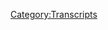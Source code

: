 {{DEFAULTSORT:
    #_TRANSCRIPT_0585:August 8, 2021
}}{{Transcript
    | title         = [[585: August 8, 2021]]
    | caption       = [https://knowledgefight.libsyn.com/585-august-8-2021 Listen to this episode on Libsyn]
    | episodeNumber = [[585: August 8, 2021|585]]
    | length        = 01:24:36
}}

{{MessageBox
    | header     = Warning: Bot Generated Content
    | text       = This transcript was automatically generated by transcription software and likely contains many mistakes and misattributions. Please check the audio for definitive quotes, attribution, and context.
    | image      = N3yvass4myg91.webp
    | imagewidth = 50px
    | id         = warning
}}

{{TranscriptBlock
    | name      = Unknown Speaker
    | timestamp = 00:00:00.000
    | text      = N-N-N-N-N-N-N-Knowledge Fight
}}

{{TranscriptBlock
    | name      = Unknown Speaker
    | timestamp = 00:00:12.880
    | text      = Dan and Jordan, I am sweating.
}}

{{TranscriptBlock
    | name      = Unknown Speaker
    | timestamp = 00:00:19.519
    | text      = Knowledgefight.com, it's time to pray.
}}

{{TranscriptBlock
    | name      = Unknown Speaker
    | timestamp = 00:00:21.320
    | text      = I have great respect for knowledgefight, knowledgefight.
}}

{{TranscriptBlock
    | name      = Unknown Speaker
    | timestamp = 00:00:25.120
    | text      = I'm sick of them posing as if they're the good guys saying we are the bad guys, knowledgefight.
}}

{{TranscriptBlock
    | name      = Unknown Speaker
    | timestamp = 00:00:29.960
    | text      = Dan and Jordan, knowledgefight.com, it's time to pray.
}}

{{TranscriptBlock
    | name      = Unknown Speaker
    | timestamp = 00:00:47.039
    | text      = Hey everybody, welcome back to knowledgefight, I'm Dan, I'm Jordan, we're a couple dudes,
}}

{{TranscriptBlock
    | name      = Unknown Speaker
    | timestamp = 00:01:02.439
    | text      = I'd like to sit around and worship at the altar of Selene and talk a little bit about
}}

{{TranscriptBlock
    | name      = Unknown Speaker
    | timestamp = 00:01:05.519
    | text      = Alex Jones.
}}

{{TranscriptBlock
    | name      = Unknown Speaker
    | timestamp = 00:01:06.519
    | text      = Oh indeed we are Dan, Jordan, Dan, Jordan, quick question for you, what's your bright
}}

{{TranscriptBlock
    | name      = Unknown Speaker
    | timestamp = 00:01:11.079
    | text      = spot today?
}}

{{TranscriptBlock
    | name      = Unknown Speaker
    | timestamp = 00:01:12.079
    | text      = My bright spot today Jordan is we're back to the button's bright spot, the BBS, the
}}

{{TranscriptBlock
    | name      = Unknown Speaker
    | timestamp = 00:01:16.680
    | text      = button bright spot, oh and that is, I did something, I'm doing something different
}}

{{TranscriptBlock
    | name      = Unknown Speaker
    | timestamp = 00:01:21.439
    | text      = this time around, first of all a little update, hundreds more have been sent out, hundreds
}}

{{TranscriptBlock
    | name      = Unknown Speaker
    | timestamp = 00:01:26.560
    | text      = more to go, if you haven't received a button yet, it's probably still coming, we will,
}}

{{TranscriptBlock
    | name      = Unknown Speaker
    | timestamp = 00:01:31.799
    | text      = listen, you're in line, cue like a Brit, that's what you gotta do, okay, or as Alex Jones
}}

{{TranscriptBlock
    | name      = Unknown Speaker
    | timestamp = 00:01:36.799
    | text      = might say, you gotta hold like a patriot, yes along those lines, yes, one of the things
}}

{{TranscriptBlock
    | name      = Unknown Speaker
    | timestamp = 00:01:42.000
    | text      = that I didn't do last time that I decided to do this time was I wanted to keep track
}}

{{TranscriptBlock
    | name      = Unknown Speaker
    | timestamp = 00:01:45.280
    | text      = of where I'm sending them to, like what states and countries and stuff, and just for fun,
}}

{{TranscriptBlock
    | name      = Unknown Speaker
    | timestamp = 00:01:51.519
    | text      = just because I was curious, sure, and we officially now have sent buttons to every state in the
}}

{{TranscriptBlock
    | name      = Unknown Speaker
    | timestamp = 00:01:57.120
    | text      = United States, really, all 50 states, oh that's nice, yep, oh I mean that's cool, what do
}}

{{TranscriptBlock
    | name      = Unknown Speaker
    | timestamp = 00:02:02.680
    | text      = you think the holdout was, what do you think the last one was, you know I want to say,
}}

{{TranscriptBlock
    | name      = Unknown Speaker
    | timestamp = 00:02:07.519
    | text      = you know it seems like it would be obvious that it's like Alaska or Hawaii but I feel
}}

{{TranscriptBlock
    | name      = Unknown Speaker
    | timestamp = 00:02:11.280
    | text      = like the real answer is Utah, no Utah, we've sent a number of buttons to Utah, we got a
}}

{{TranscriptBlock
    | name      = Unknown Speaker
    | timestamp = 00:02:17.120
    | text      = lot of Utahns, I'm not sure if we have a lot, but certainly, alright, disproportionately
}}

{{TranscriptBlock
    | name      = Unknown Speaker
    | timestamp = 00:02:22.539
    | text      = represented in Utah, alright, so people trying to escape the Mormons listening to us, okay,
}}

{{TranscriptBlock
    | name      = Unknown Speaker
    | timestamp = 00:02:28.159
    | text      = I'll tell you, Idaho, no, Idaho's doing alright, sort of in the middle, Idaho, I'm, I guess,
}}

{{TranscriptBlock
    | name      = Unknown Speaker
    | timestamp = 00:02:34.840
    | text      = slight but in the middle, I'm geologically impaired here, I'm terrible at making generalizations,
}}

{{TranscriptBlock
    | name      = Unknown Speaker
    | timestamp = 00:02:41.360
    | text      = at this point there are two states with only one, two states with only one, yes, oh man,
}}

{{TranscriptBlock
    | name      = Unknown Speaker
    | timestamp = 00:02:47.759
    | text      = uh, Vermont, no, Vermont's doing alright, god damn it, New Mexico, I don't even know
}}

{{TranscriptBlock
    | name      = Unknown Speaker
    | timestamp = 00:02:52.400
    | text      = if I know all 50 states now, New Mexico, we had one, one, but the last one to get a check
}}

{{TranscriptBlock
    | name      = Unknown Speaker
    | timestamp = 00:02:59.319
    | text      = mark on the board, Delaware, Delaware, of course, those fucking finance loving pieces
}}

{{TranscriptBlock
    | name      = Unknown Speaker
    | timestamp = 00:03:05.319
    | text      = of shit, avoiding taxes on my fucking land, avoiding taxes and avoiding buttons, apparently,
}}

{{TranscriptBlock
    | name      = Unknown Speaker
    | timestamp = 00:03:12.280
    | text      = avoiding our show, um, so yeah, I'm very, I'm very thrilled that there are buttons now
}}

{{TranscriptBlock
    | name      = Unknown Speaker
    | timestamp = 00:03:16.979
    | text      = in every state, that's fun, in the country, it would be more fun if you said something
}}

{{TranscriptBlock
    | name      = Unknown Speaker
    | timestamp = 00:03:21.039
    | text      = like there are buttons in all 50 countries and those are the ones we recognize, beyond
}}

{{TranscriptBlock
    | name      = Unknown Speaker
    | timestamp = 00:03:25.960
    | text      = that, no more buttons, definitely more countries than I would have expected also, but I'll
}}

{{TranscriptBlock
    | name      = Unknown Speaker
    | timestamp = 00:03:32.240
    | text      = wait to get a tally on that, what's the best country, what's the best country, I'm supposed
}}

{{TranscriptBlock
    | name      = Unknown Speaker
    | timestamp = 00:03:39.280
    | text      = to answer that, sorry, that's just a fun question to ask, I mean, just by like total numbers
}}

{{TranscriptBlock
    | name      = Unknown Speaker
    | timestamp = 00:03:45.240
    | text      = of people, sure, sure, Canada, that's certainly where the most of the buttons have gone, I
}}

{{TranscriptBlock
    | name      = Unknown Speaker
    | timestamp = 00:03:51.240
    | text      = gotcha, internationally, well that's very polite of them, so what's your, what's your
}}

{{TranscriptBlock
    | name      = Unknown Speaker
    | timestamp = 00:03:54.599
    | text      = bright spot, my bright spot, Dan, is, I'm gonna go with a double bright spot, cause
}}

{{TranscriptBlock
    | name      = Unknown Speaker
    | timestamp = 00:03:59.199
    | text      = I got a real short one, my first bright spot, my partner and I had one of those nights where
}}

{{TranscriptBlock
    | name      = Unknown Speaker
    | timestamp = 00:04:06.860
    | text      = you stay up till 3.30 playing Mortal Kombat together, oh, one of those nights, you know,
}}

{{TranscriptBlock
    | name      = Unknown Speaker
    | timestamp = 00:04:13.039
    | text      = we haven't done that since like, you know, 16 years old, yeah, I was thinking middle
}}

{{TranscriptBlock
    | name      = Unknown Speaker
    | timestamp = 00:04:16.759
    | text      = school, yeah, exactly, and it felt so good to just do that again, you know, just to be
}}

{{TranscriptBlock
    | name      = Unknown Speaker
    | timestamp = 00:04:22.360
    | text      = that kind of person, was it a situation where one of you was winning every match, no, no,
}}

{{TranscriptBlock
    | name      = Unknown Speaker
    | timestamp = 00:04:29.079
    | text      = we played the story mode and we just kinda switched controllers back and forth, you know,
}}

{{TranscriptBlock
    | name      = Unknown Speaker
    | timestamp = 00:04:33.560
    | text      = that way you don't have any hard feelings about anything, sure, sure, do you remember
}}

{{TranscriptBlock
    | name      = Unknown Speaker
    | timestamp = 00:04:37.120
    | text      = that one game that was like Mortal Kombat but you could play, it was like a two player
}}

{{TranscriptBlock
    | name      = Unknown Speaker
    | timestamp = 00:04:42.360
    | text      = thing, like you'd run around, oh, and you would do the, wasn't that almost like a platformer,
}}

{{TranscriptBlock
    | name      = Unknown Speaker
    | timestamp = 00:04:47.079
    | text      = I think so, I think you might have been jumping up around, yeah, I think you might be right,
}}

{{TranscriptBlock
    | name      = Unknown Speaker
    | timestamp = 00:04:51.079
    | text      = you might wanna check that out, I think we should, because then we can play together,
}}

{{TranscriptBlock
    | name      = Unknown Speaker
    | timestamp = 00:04:53.120
    | text      = then we should play together, until 3 in the morning, I'll go buy a SNES and we'll get
}}

{{TranscriptBlock
    | name      = Unknown Speaker
    | timestamp = 00:04:56.720
    | text      = back to work on this, this was not on Super Nintendo, I'll go buy a PS1 and I'll get to
}}

{{TranscriptBlock
    | name      = Unknown Speaker
    | timestamp = 00:05:01.540
    | text      = work, come on, well that's fun, yes, and then my second, who's your guy, who's my guy, yeah,
}}

{{TranscriptBlock
    | name      = Unknown Speaker
    | timestamp = 00:05:07.680
    | text      = who's your fighter, you know what, in Mortal Kombat 11, Jade, for sure, she got the long
}}

{{TranscriptBlock
    | name      = Unknown Speaker
    | timestamp = 00:05:13.279
    | text      = bow staff she can kick from across the room, she's got the whole package, sure, that's
}}

{{TranscriptBlock
    | name      = Unknown Speaker
    | timestamp = 00:05:18.079
    | text      = the way I go, I don't like to get up too close, I get scared, I get real scared, I go with
}}

{{TranscriptBlock
    | name      = Unknown Speaker
    | timestamp = 00:05:23.399
    | text      = Glacius, alright, Cyber Wolf, is that the guy, who's the wolf guy in Killer Instinct,
}}

{{TranscriptBlock
    | name      = Unknown Speaker
    | timestamp = 00:05:37.120
    | text      = Night Wolf I think, oh, in Killer Instinct, oh the wolf guy, oh, I don't remember, I remember
}}

{{TranscriptBlock
    | name      = Unknown Speaker
    | timestamp = 00:05:42.480
    | text      = Inferno, was that the skull that was on fire, no, that was the red dino nitrous I think
}}

{{TranscriptBlock
    | name      = Unknown Speaker
    | timestamp = 00:05:49.600
    | text      = or something like that, it's the smaller than the T-Rex one, I remember Glacius, Glacius
}}

{{TranscriptBlock
    | name      = Unknown Speaker
    | timestamp = 00:05:54.379
    | text      = for sure, that was the monkey that had ice powers, right, no, you're thinking of Primal
}}

{{TranscriptBlock
    | name      = Unknown Speaker
    | timestamp = 00:05:59.759
    | text      = Rage, yes, that's what I'm thinking of, god damn it, I don't know anything anymore,
}}

{{TranscriptBlock
    | name      = Unknown Speaker
    | timestamp = 00:06:06.600
    | text      = get your arcade fighting game straight, so old, alright, so yeah, what's your second
}}

{{TranscriptBlock
    | name      = Unknown Speaker
    | timestamp = 00:06:13.040
    | text      = bright spot, my second bright spot is just a shout out to whomever was handling me at
}}

{{TranscriptBlock
    | name      = Unknown Speaker
    | timestamp = 00:06:19.439
    | text      = the dispensary earlier today, who took my order and then said in the most chipper and
}}

{{TranscriptBlock
    | name      = Unknown Speaker
    | timestamp = 00:06:24.920
    | text      = kind way, wow, that's a fantastic order, to the point where for a moment, for a brief
}}

{{TranscriptBlock
    | name      = Unknown Speaker
    | timestamp = 00:06:30.759
    | text      = moment I felt complimented, I really did, he was that good, now I immediately went back
}}

{{TranscriptBlock
    | name      = Unknown Speaker
    | timestamp = 00:06:37.639
    | text      = to being cynical and reminded myself that this was a transaction, however, for that
}}

{{TranscriptBlock
    | name      = Unknown Speaker
    | timestamp = 00:06:42.240
    | text      = I gotta give credit where credit's due, Saber Wolf, Saber Wolf, oh my god, I had to look
}}

{{TranscriptBlock
    | name      = Unknown Speaker
    | timestamp = 00:06:48.819
    | text      = it up, I'm just now remembering Killer Instinct, that was great, yeah, they had some fun, you
}}

{{TranscriptBlock
    | name      = Unknown Speaker
    | timestamp = 00:06:55.600
    | text      = had Kilgore, yeah, Kilgore wasn't in the first one though, just the bad pun name, Saber Wolf,
}}

{{TranscriptBlock
    | name      = Unknown Speaker
    | timestamp = 00:07:04.040
    | text      = was Vonnegut also a playable character in that one, it was unlockable, like Bill and
}}

{{TranscriptBlock
    | name      = Unknown Speaker
    | timestamp = 00:07:08.319
    | text      = Hillary Clinton were in Tournament Edition, yeah, so Jordan, today we got an interesting
}}

{{TranscriptBlock
    | name      = Unknown Speaker
    | timestamp = 00:07:13.860
    | text      = episode to go over, we'll be talking about August 8th, 2021, oh damn it, this is Sunday's
}}

{{TranscriptBlock
    | name      = Unknown Speaker
    | timestamp = 00:07:20.560
    | text      = episode from this week, beginning of this week, and I, some people might say, hey, you're
}}

{{TranscriptBlock
    | name      = Unknown Speaker
    | timestamp = 00:07:27.160
    | text      = doing a Sneaky Snake episode here on Wednesday, and I think it's essential that we do, because
}}

{{TranscriptBlock
    | name      = Unknown Speaker
    | timestamp = 00:07:31.680
    | text      = today is the dreaded August 11th, yeah, today is the day that we're all dead, yeah, martial
}}

{{TranscriptBlock
    | name      = Unknown Speaker
    | timestamp = 00:07:37.720
    | text      = law is starting today, yeah, we went back into lockdown, absolutely, they announced
}}

{{TranscriptBlock
    | name      = Unknown Speaker
    | timestamp = 00:07:43.279
    | text      = that martial law was beginning, so one of the things that I kinda thought was that,
}}

{{TranscriptBlock
    | name      = Unknown Speaker
    | timestamp = 00:07:46.800
    | text      = you know, the trip to the FEMA camp is probably gonna be like an hour and a half for most
}}

{{TranscriptBlock
    | name      = Unknown Speaker
    | timestamp = 00:07:50.540
    | text      = people, yeah, yeah, yeah, I wanna give them something to listen to on the way, so I thought
}}

{{TranscriptBlock
    | name      = Unknown Speaker
    | timestamp = 00:07:53.560
    | text      = that we'd have an episode, I mean, depending on traffic for Chicago, you never know, yeah,
}}

{{TranscriptBlock
    | name      = Unknown Speaker
    | timestamp = 00:07:56.920
    | text      = if they are kidnapping people and taking them to FEMA camps around 435, FEMA camp's gonna
}}

{{TranscriptBlock
    | name      = Unknown Speaker
    | timestamp = 00:08:01.120
    | text      = be like in Des Plaines, yeah, it's gonna be a long drive, yeah, you're gonna be in there
}}

{{TranscriptBlock
    | name      = Unknown Speaker
    | timestamp = 00:08:05.360
    | text      = for a while, yeah, so I figured it would be good to have just some new content for folks
}}

{{TranscriptBlock
    | name      = Unknown Speaker
    | timestamp = 00:08:10.480
    | text      = to enjoy, just that morning traffic, hey, Dan Ryan is backed up with a lot of people
}}

{{TranscriptBlock
    | name      = Unknown Speaker
    | timestamp = 00:08:18.300
    | text      = headed to FEMA camps today, it'll be an extra 15 minutes to your drive time commute, you
}}

{{TranscriptBlock
    | name      = Unknown Speaker
    | timestamp = 00:08:23.319
    | text      = might wanna try and take an I-90, yeah, take an alternate route, yeah, take surface roads,
}}

{{TranscriptBlock
    | name      = Unknown Speaker
    | timestamp = 00:08:29.079
    | text      = and avoid the military, so we'll get down to this, but before we do, Jordan, let's take
}}

{{TranscriptBlock
    | name      = Unknown Speaker
    | timestamp = 00:08:33.159
    | text      = a little moment to say thank you, and hello to some new wonks, oh, that's a great idea,
}}

{{TranscriptBlock
    | name      = Unknown Speaker
    | timestamp = 00:08:36.559
    | text      = so first, Stinky Lomax, the toilet sniper, thank you so much, you are now a policy wonk,
}}

{{TranscriptBlock
    | name      = Unknown Speaker
    | timestamp = 00:08:40.759
    | text      = I'm a policy wonk, thank you, also has a birthday coming up, yes, very exciting, happy birthday,
}}

{{TranscriptBlock
    | name      = Unknown Speaker
    | timestamp = 00:08:45.279
    | text      = next, John Brown, king of the burbs, I'm not a rapper, I'm an entity, thank you so much,
}}

{{TranscriptBlock
    | name      = Unknown Speaker
    | timestamp = 00:08:48.700
    | text      = you are now a policy wonk, I'm a policy wonk, thank you, thank you very much, next, Daniel
}}

{{TranscriptBlock
    | name      = Unknown Speaker
    | timestamp = 00:08:52.759
    | text      = love Charmaine, thank you so much, you are now a policy wonk, I'm a policy wonk, thank
}}

{{TranscriptBlock
    | name      = Unknown Speaker
    | timestamp = 00:08:56.480
    | text      = you, thank you, next secret space program, chief master sergeant Richard P thickness,
}}

{{TranscriptBlock
    | name      = Unknown Speaker
    | timestamp = 00:09:01.340
    | text      = thank you so much, you are now a policy wonk, I'm a policy wonk, thank you very much, thank
}}

{{TranscriptBlock
    | name      = Unknown Speaker
    | timestamp = 00:09:04.840
    | text      = you, next Lupron III, Secret of the reptoid clone, thank you so much, you are now a policy
}}

{{TranscriptBlock
    | name      = Unknown Speaker
    | timestamp = 00:09:09.620
    | text      = wonk, I'm a policy wonk, Lupron III, thank you, yes, thank you, and we had a technocrat
}}

{{TranscriptBlock
    | name      = Unknown Speaker
    | timestamp = 00:09:14.419
    | text      = to say hello to and that is Blaze the non-binary stoner dragon thank you so
}}

{{TranscriptBlock
    | name      = Unknown Speaker
    | timestamp = 00:09:19.360
    | text      = much you are now a technocrat I'm a policy wonk
}}

{{TranscriptBlock
    | name      = Unknown Speaker
    | timestamp = 00:09:21.960
    | text      = crikey mate that's fantastic have yourself a brew how's your 401k doing
}}

{{TranscriptBlock
    | name      = Unknown Speaker
    | timestamp = 00:09:26.240
    | text      = bro we got to go full tilt boogie on this Watson all right let's just get
}}

{{TranscriptBlock
    | name      = Unknown Speaker
    | timestamp = 00:09:29.779
    | text      = down to business we ain't making that money off that heroin why you pimps so
}}

{{TranscriptBlock
    | name      = Unknown Speaker
    | timestamp = 00:09:33.559
    | text      = good my neck is freakishly large I declare info war on you thank you Blaze
}}

{{TranscriptBlock
    | name      = Unknown Speaker
    | timestamp = 00:09:39.320
    | text      = yes thank you very much Blaze also it's a it's a blessed day Jordan because we
}}

{{TranscriptBlock
    | name      = Unknown Speaker
    | timestamp = 00:09:43.940
    | text      = have another member of Selene's family to welcome wonderful thank you to
}}

{{TranscriptBlock
    | name      = Unknown Speaker
    | timestamp = 00:09:48.360
    | text      = Patrick from Germany adopted a gorilla fantastic now we got muscle now we've
}}

{{TranscriptBlock
    | name      = Unknown Speaker
    | timestamp = 00:09:54.360
    | text      = got the whole team for protection we've got a shore up the offensive line I
}}

{{TranscriptBlock
    | name      = Unknown Speaker
    | timestamp = 00:09:58.820
    | text      = think I think there was a gorilla in primal rage yes there were a lot of
}}

{{TranscriptBlock
    | name      = Unknown Speaker
    | timestamp = 00:10:04.700
    | text      = girls probably a gorilla somewhere in killer instance there's a girl there
}}

{{TranscriptBlock
    | name      = Unknown Speaker
    | timestamp = 00:10:07.720
    | text      = was a number of games yeah in that series who's that never mind yeah trying
}}

{{TranscriptBlock
    | name      = Unknown Speaker
    | timestamp = 00:10:12.500
    | text      = to think of other arcade games so Jordan here isn't out of context drop excite
}}

{{TranscriptBlock
    | name      = Unknown Speaker
    | timestamp = 00:10:17.340
    | text      = bike Oh Oh Road rash a little bit I mean I've got to constantly control myself
}}

{{TranscriptBlock
    | name      = Unknown Speaker
    | timestamp = 00:10:24.139
    | text      = not to attack people because I know it's God's plan to do that and God's gonna
}}

{{TranscriptBlock
    | name      = Unknown Speaker
    | timestamp = 00:10:29.779
    | text      = carry that out I want to hit people but I know God's gonna hit them is that the
}}

{{TranscriptBlock
    | name      = Unknown Speaker
    | timestamp = 00:10:33.100
    | text      = only reason that you wouldn't hit people yep cuz God's gonna do it for you yeah
}}

{{TranscriptBlock
    | name      = Unknown Speaker
    | timestamp = 00:10:37.460
    | text      = maybe not like compassion or empathy or like the thought process that perhaps a
}}

{{TranscriptBlock
    | name      = Unknown Speaker
    | timestamp = 00:10:42.899
    | text      = person also has feelings and existence I don't want to I don't want to ruin this
}}

{{TranscriptBlock
    | name      = Unknown Speaker
    | timestamp = 00:10:46.220
    | text      = fight for God even Jesus said other people do unto others and then you're
}}

{{TranscriptBlock
    | name      = Unknown Speaker
    | timestamp = 00:10:50.980
    | text      = just like God will kick his ass for me no big deal yeah wait till wait till my
}}

{{TranscriptBlock
    | name      = Unknown Speaker
    | timestamp = 00:10:55.539
    | text      = big brother God gets here my dad is bigger than your dad yeah so we start
}}

{{TranscriptBlock
    | name      = Unknown Speaker
    | timestamp = 00:11:00.860
    | text      = out the show and Alex has some pretty big news here on this this here episode
}}

{{TranscriptBlock
    | name      = Unknown Speaker
    | timestamp = 00:11:05.899
    | text      = as he does every day which is always disappointing true but I was sitting
}}

{{TranscriptBlock
    | name      = Unknown Speaker
    | timestamp = 00:11:11.299
    | text      = here just minutes ago as I was writing the headline to post for today's show
}}

{{TranscriptBlock
    | name      = Unknown Speaker
    | timestamp = 00:11:16.139
    | text      = and I was looking at one of the largest newspapers in Germany the largest
}}

{{TranscriptBlock
    | name      = Unknown Speaker
    | timestamp = 00:11:22.659
    | text      = regional newspaper over three German states with their headline that the
}}

{{TranscriptBlock
    | name      = Unknown Speaker
    | timestamp = 00:11:28.799
    | text      = largest medical union in Germany the pathologist Union the coroner Union the
}}

{{TranscriptBlock
    | name      = Unknown Speaker
    | timestamp = 00:11:39.220
    | text      = guys the gals that know what kills people that say that say that 30 to 40
}}

{{TranscriptBlock
    | name      = Unknown Speaker
    | timestamp = 00:11:43.860
    | text      = percent of the dead people that they're seeing I've been killed by the vaccine
}}

{{TranscriptBlock
    | name      = Unknown Speaker
    | timestamp = 00:11:48.980
    | text      = and that it's eating their bodies which all the studies show it would do which
}}

{{TranscriptBlock
    | name      = Unknown Speaker
    | timestamp = 00:11:52.980
    | text      = we predicted it would what you did oh boy all right this story is not about
}}

{{TranscriptBlock
    | name      = Unknown Speaker
    | timestamp = 00:11:57.360
    | text      = some pathologist Union in Germany although I do love how Alex always is
}}

{{TranscriptBlock
    | name      = Unknown Speaker
    | timestamp = 00:12:01.899
    | text      = like whatever newspaper he's talking about is the biggest newspaper in Germany
}}

{{TranscriptBlock
    | name      = Unknown Speaker
    | timestamp = 00:12:05.740
    | text      = and everyone admits that they're the best it's everything they say is right
}}

{{TranscriptBlock
    | name      = Unknown Speaker
    | timestamp = 00:12:10.220
    | text      = on this is about one pathologist named Peter Schirmacher who's come out with
}}

{{TranscriptBlock
    | name      = Unknown Speaker
    | timestamp = 00:12:14.460
    | text      = some concerns about that deaths after vaccination may be undercounted and the
}}

{{TranscriptBlock
    | name      = Unknown Speaker
    | timestamp = 00:12:19.200
    | text      = Germany should do further work assessing cause of death for both kovat related
}}

{{TranscriptBlock
    | name      = Unknown Speaker
    | timestamp = 00:12:22.559
    | text      = deaths and people who die after vaccination Schirmacher estimates that 30
}}

{{TranscriptBlock
    | name      = Unknown Speaker
    | timestamp = 00:12:27.379
    | text      = to 40 percent of the 40 people who died after being vaccinated who have gotten
}}

{{TranscriptBlock
    | name      = Unknown Speaker
    | timestamp = 00:12:31.860
    | text      = autopsies quote died from the vaccination but this is absolutely not
}}

{{TranscriptBlock
    | name      = Unknown Speaker
    | timestamp = 00:12:36.220
    | text      = an opinion that's shared by others according to the underlying primary
}}

{{TranscriptBlock
    | name      = Unknown Speaker
    | timestamp = 00:12:39.980
    | text      = source article from ausberger al mania the Federal Association of German
}}

{{TranscriptBlock
    | name      = Unknown Speaker
    | timestamp = 00:12:44.740
    | text      = pathologists did not actually agree with Schirmacher's opinion but encouraged
}}

{{TranscriptBlock
    | name      = Unknown Speaker
    | timestamp = 00:12:49.580
    | text      = more autopsies but you know you are sure sure sure and one of the reasons they
}}

{{TranscriptBlock
    | name      = Unknown Speaker
    | timestamp = 00:12:54.059
    | text      = did is because that's the only way that you can disprove or prove any conclusion
}}

{{TranscriptBlock
    | name      = Unknown Speaker
    | timestamp = 00:12:58.139
    | text      = or any claim such as this oh so their finding was find evidence
}}

{{TranscriptBlock
    | name      = Unknown Speaker
    | timestamp = 00:13:02.840
    | text      = Johan Friedman the head of the autopsy working group of the pathologists Union
}}

{{TranscriptBlock
    | name      = Unknown Speaker
    | timestamp = 00:13:08.860
    | text      = the Federal Association for German pathologists told the paper quote you
}}

{{TranscriptBlock
    | name      = Unknown Speaker
    | timestamp = 00:13:12.840
    | text      = don't know anything yet yeah yeah that sounds about right yeah other groups
}}

{{TranscriptBlock
    | name      = Unknown Speaker
    | timestamp = 00:13:16.980
    | text      = like the Paul Ehrlich Institute and other German doctors who are interviewed
}}

{{TranscriptBlock
    | name      = Unknown Speaker
    | timestamp = 00:13:20.500
    | text      = did not share Schirmacher's position this is an interesting perspective that
}}

{{TranscriptBlock
    | name      = Unknown Speaker
    | timestamp = 00:13:24.779
    | text      = Schirmacher is bringing up but at this point it's not based on any hard data
}}

{{TranscriptBlock
    | name      = Unknown Speaker
    | timestamp = 00:13:27.980
    | text      = or proof so it's not something that should be reported as fact what Alex is
}}

{{TranscriptBlock
    | name      = Unknown Speaker
    | timestamp = 00:13:31.820
    | text      = doing is actually worse he's not just assuming Schirmacher's position is
}}

{{TranscriptBlock
    | name      = Unknown Speaker
    | timestamp = 00:13:35.740
    | text      = correct he's embellishing on it and exaggerating exaggerating it to craft a
}}

{{TranscriptBlock
    | name      = Unknown Speaker
    | timestamp = 00:13:39.899
    | text      = completely fictitious headline to report and to guide the coverage of today's
}}

{{TranscriptBlock
    | name      = Unknown Speaker
    | timestamp = 00:13:44.500
    | text      = show yeah so that's fun yeah it actually gets way more fun later holy shit I
}}

{{TranscriptBlock
    | name      = Unknown Speaker
    | timestamp = 00:13:49.019
    | text      = can't wait for you to see where this goes how can it go I mean if your
}}

{{TranscriptBlock
    | name      = Unknown Speaker
    | timestamp = 00:13:53.899
    | text      = contention is that 30% of 40 people who died died of the vaccine specifically
}}

{{TranscriptBlock
    | name      = Unknown Speaker
    | timestamp = 00:14:01.100
    | text      = mm-hmm right then again he's making an estimate right right but I mean you put
}}

{{TranscriptBlock
    | name      = Unknown Speaker
    | timestamp = 00:14:08.759
    | text      = the numbers across there there have been a lot of people vaccinated by by now
}}

{{TranscriptBlock
    | name      = Unknown Speaker
    | timestamp = 00:14:13.100
    | text      = true you know so those numbers would suggest we would see carts of bodies
}}

{{TranscriptBlock
    | name      = Unknown Speaker
    | timestamp = 00:14:19.940
    | text      = being carried around with bring out your dead signs you know what I'm saying yes
}}

{{TranscriptBlock
    | name      = Unknown Speaker
    | timestamp = 00:14:24.940
    | text      = yeah that's that kind of number is insane it seems like a number that would
}}

{{TranscriptBlock
    | name      = Unknown Speaker
    | timestamp = 00:14:28.779
    | text      = be really difficult to extrapolate to larger populations and if true would
}}

{{TranscriptBlock
    | name      = Unknown Speaker
    | timestamp = 00:14:34.019
    | text      = probably mean that this select group of people have something about them right
}}

{{TranscriptBlock
    | name      = Unknown Speaker
    | timestamp = 00:14:39.139
    | text      = that would make them allergic to the vaccine yeah yeah or the estimation is
}}

{{TranscriptBlock
    | name      = Unknown Speaker
    | timestamp = 00:14:46.659
    | text      = incorrect there's there's a variable that's being missed right something and
}}

{{TranscriptBlock
    | name      = Unknown Speaker
    | timestamp = 00:14:51.419
    | text      = that's why I think like yeah certainly this person isn't a from everything I
}}

{{TranscriptBlock
    | name      = Unknown Speaker
    | timestamp = 00:14:55.659
    | text      = can tell he's not a kook you got some crazy person yeah but the the
}}

{{TranscriptBlock
    | name      = Unknown Speaker
    | timestamp = 00:15:00.080
    | text      = perspective that he's bringing is something that needs more examination
}}

{{TranscriptBlock
    | name      = Unknown Speaker
    | timestamp = 00:15:02.940
    | text      = before you can really really take it right in any like definitive sense which
}}

{{TranscriptBlock
    | name      = Unknown Speaker
    | timestamp = 00:15:09.419
    | text      = is just skipping that story yeah he's just decided it works for him so he's
}}

{{TranscriptBlock
    | name      = Unknown Speaker
    | timestamp = 00:15:13.580
    | text      = gonna say that it's the most prestigious paper in the world and this guy is one
}}

{{TranscriptBlock
    | name      = Unknown Speaker
    | timestamp = 00:15:17.179
    | text      = of the best yeah it's important to remember that it does not matter at all
}}

{{TranscriptBlock
    | name      = Unknown Speaker
    | timestamp = 00:15:20.220
    | text      = what it is like the guy could have come out and said like I think 30% of the
}}

{{TranscriptBlock
    | name      = Unknown Speaker
    | timestamp = 00:15:24.080
    | text      = people died of the vaccine specifically however I will admit the 40 stab wounds
}}

{{TranscriptBlock
    | name      = Unknown Speaker
    | timestamp = 00:15:29.179
    | text      = in each was a contributing factor Alex will still be like see the vaccines
}}

{{TranscriptBlock
    | name      = Unknown Speaker
    | timestamp = 00:15:33.299
    | text      = killing people it was a comorbidity exactly yeah so Alex it doesn't just
}}

{{TranscriptBlock
    | name      = Unknown Speaker
    | timestamp = 00:15:37.779
    | text      = have this German news article to talk about today he also came across a bill
}}

{{TranscriptBlock
    | name      = Unknown Speaker
    | timestamp = 00:15:42.539
    | text      = when I saw what was in the bill Friday evening I had promised my wife and
}}

{{TranscriptBlock
    | name      = Unknown Speaker
    | timestamp = 00:15:48.820
    | text      = family I was not gonna come to work on Saturday I'd even given the Saturday
}}

{{TranscriptBlock
    | name      = Unknown Speaker
    | timestamp = 00:15:52.860
    | text      = crew the day off that didn't happen did it now we put out a four-hour report
}}

{{TranscriptBlock
    | name      = Unknown Speaker
    | timestamp = 00:15:56.899
    | text      = when I saw this on Friday I had to come in I mean you couldn't I have
}}

{{TranscriptBlock
    | name      = Unknown Speaker
    | timestamp = 00:16:01.179
    | text      = responsibility I mean I'm a necessary to murder
}}

{{TranscriptBlock
    | name      = Unknown Speaker
    | timestamp = 00:16:04.259
    | text      = total tyranny and I don't do this seriously people got start thinking like
}}

{{TranscriptBlock
    | name      = Unknown Speaker
    | timestamp = 00:16:08.340
    | text      = that like you don't fight this you're an accomplice well I came in and the crew
}}

{{TranscriptBlock
    | name      = Unknown Speaker
    | timestamp = 00:16:12.820
    | text      = came in and wait till I cover this in 60 seconds stay with us it's the
}}

{{TranscriptBlock
    | name      = Unknown Speaker
    | timestamp = 00:16:17.779
    | text      = infrastructure bill they found the infrastructure be found the bill that's
}}

{{TranscriptBlock
    | name      = Unknown Speaker
    | timestamp = 00:16:21.379
    | text      = been talked about thousands page long yeah that he hasn't read no he saw a
}}

{{TranscriptBlock
    | name      = Unknown Speaker
    | timestamp = 00:16:28.100
    | text      = tweet about it I think yeah that sounds more more accurate yep so we'll get to
}}

{{TranscriptBlock
    | name      = Unknown Speaker
    | timestamp = 00:16:32.340
    | text      = his take on that but before we do uh-huh there are there are some things that are
}}

{{TranscriptBlock
    | name      = Unknown Speaker
    | timestamp = 00:16:36.740
    | text      = actually causes for celebration in my life okay one of them is when Alex has a
}}

{{TranscriptBlock
    | name      = Unknown Speaker
    | timestamp = 00:16:43.860
    | text      = new song that he likes to rant over yes of course whenever we discovered you
}}

{{TranscriptBlock
    | name      = Unknown Speaker
    | timestamp = 00:16:47.919
    | text      = belong to the city and Alex is amazing a great day I think that there's a new
}}

{{TranscriptBlock
    | name      = Unknown Speaker
    | timestamp = 00:16:52.460
    | text      = contender in the clubhouse really for another song that moonlight sonata no
}}

{{TranscriptBlock
    | name      = Unknown Speaker
    | timestamp = 00:16:58.860
    | text      = hold on my friends evil will fail it always creeps around the shadows slowly
}}

{{TranscriptBlock
    | name      = Unknown Speaker
    | timestamp = 00:17:05.339
    | text      = builds its power then it explodes on humanity for only a season then it
}}

{{TranscriptBlock
    | name      = Unknown Speaker
    | timestamp = 00:17:10.500
    | text      = rallies the faithful there is a great clash and evil is crushed and destroyed
}}

{{TranscriptBlock
    | name      = Unknown Speaker
    | timestamp = 00:17:16.220
    | text      = yet again but then it's fragments always hide to grow like poison prions the rise
}}

{{TranscriptBlock
    | name      = Unknown Speaker
    | timestamp = 00:17:22.900
    | text      = against us once again until the great white throne judgment when the universe
}}

{{TranscriptBlock
    | name      = Unknown Speaker
    | timestamp = 00:17:27.819
    | text      = is rolled up like a scroll and Satan and his minions in prison for eternity then
}}

{{TranscriptBlock
    | name      = Unknown Speaker
    | timestamp = 00:17:32.859
    | text      = we will live in peace as one with God amazing what is it about him and 80s
}}

{{TranscriptBlock
    | name      = Unknown Speaker
    | timestamp = 00:17:41.339
    | text      = inspired pop that just makes you like it works yeah like I mean I want him to why
}}

{{TranscriptBlock
    | name      = Unknown Speaker
    | timestamp = 00:17:47.819
    | text      = isn't he talking over fascination Street the cure is his fucking zone man I feel
}}

{{TranscriptBlock
    | name      = Unknown Speaker
    | timestamp = 00:17:53.940
    | text      = like it must take him back to like the blowhardy days like pontificating to
}}

{{TranscriptBlock
    | name      = Unknown Speaker
    | timestamp = 00:18:03.019
    | text      = your friends over the radio hits but yeah it's great yeah I enjoy it quite a
}}

{{TranscriptBlock
    | name      = Unknown Speaker
    | timestamp = 00:18:08.900
    | text      = bit no that's fantastic pop plus Alex's weird it just works psychotic rants it
}}

{{TranscriptBlock
    | name      = Unknown Speaker
    | timestamp = 00:18:14.500
    | text      = just works you know those old compilation commercials that you see and
}}

{{TranscriptBlock
    | name      = Unknown Speaker
    | timestamp = 00:18:21.019
    | text      = like the at 2 in the morning yeah it's always with you try me crazy like every
}}

{{TranscriptBlock
    | name      = Unknown Speaker
    | timestamp = 00:18:26.480
    | text      = time he should just have one of those can you believe that all of these hits
}}

{{TranscriptBlock
    | name      = Unknown Speaker
    | timestamp = 00:18:30.339
    | text      = are together I think I saw one of those commercials recently uh-huh and it blew
}}

{{TranscriptBlock
    | name      = Unknown Speaker
    | timestamp = 00:18:38.259
    | text      = my mind because I get back then yeah like how are you gonna get all these
}}

{{TranscriptBlock
    | name      = Unknown Speaker
    | timestamp = 00:18:49.019
    | text      = songs yeah on in one place no it makes sense yes there's no other way when
}}

{{TranscriptBlock
    | name      = Unknown Speaker
    | timestamp = 00:18:53.539
    | text      = we're transitioning from tape to CD very exciting one sense for one cent for ten
}}

{{TranscriptBlock
    | name      = Unknown Speaker
    | timestamp = 00:18:59.700
    | text      = CDs there's no way this will come back I thought that that went away and
}}

{{TranscriptBlock
    | name      = Unknown Speaker
    | timestamp = 00:19:04.059
    | text      = apparently it didn't people still can't use the Internet outrageous yeah anyway
}}

{{TranscriptBlock
    | name      = Unknown Speaker
    | timestamp = 00:19:08.779
    | text      = um speaking of the Internet they will bring us all together and apparently
}}

{{TranscriptBlock
    | name      = Unknown Speaker
    | timestamp = 00:19:13.259
    | text      = that will lead to the singularity that's oh that's not the singularity that Alex
}}

{{TranscriptBlock
    | name      = Unknown Speaker
    | timestamp = 00:19:17.460
    | text      = is talking about in this next clip and I think it's just the devil there's no
}}

{{TranscriptBlock
    | name      = Unknown Speaker
    | timestamp = 00:19:21.619
    | text      = other way to start the broadcast then just to say it up front every day gets
}}

{{TranscriptBlock
    | name      = Unknown Speaker
    | timestamp = 00:19:26.220
    | text      = more intense every day gets more insane as we go towards this evil singularity
}}

{{TranscriptBlock
    | name      = Unknown Speaker
    | timestamp = 00:19:30.099
    | text      = and I don't mean that as a total evil singularity type singularity where
}}

{{TranscriptBlock
    | name      = Unknown Speaker
    | timestamp = 00:19:34.220
    | text      = everything becomes instant everything's connected and that's Satan's false
}}

{{TranscriptBlock
    | name      = Unknown Speaker
    | timestamp = 00:19:39.220
    | text      = singularity of God coming singularity what I mean a singularity of evil where
}}

{{TranscriptBlock
    | name      = Unknown Speaker
    | timestamp = 00:19:45.099
    | text      = evil has taken completely over and is operating on all cylinders assaulting
}}

{{TranscriptBlock
    | name      = Unknown Speaker
    | timestamp = 00:19:49.619
    | text      = and attacking everything in creation and trying to overturn logic and just common
}}

{{TranscriptBlock
    | name      = Unknown Speaker
    | timestamp = 00:19:54.299
    | text      = sense because that is at odds with its carcinogenic spirit and program so
}}

{{TranscriptBlock
    | name      = Unknown Speaker
    | timestamp = 00:19:59.299
    | text      = there's three singularities here there's a lot of that Alex is talking about
}}

{{TranscriptBlock
    | name      = Unknown Speaker
    | timestamp = 00:20:02.819
    | text      = there's one that is sort of the futurist version that is what we understand oh
}}

{{TranscriptBlock
    | name      = Unknown Speaker
    | timestamp = 00:20:07.140
    | text      = right as the singular right right that's the devil's fake version of God's real
}}

{{TranscriptBlock
    | name      = Unknown Speaker
    | timestamp = 00:20:12.460
    | text      = singularity right so those are two distinct different versions and then
}}

{{TranscriptBlock
    | name      = Unknown Speaker
    | timestamp = 00:20:16.140
    | text      = there's a third one which is what Alex is talking about and that is that evil
}}

{{TranscriptBlock
    | name      = Unknown Speaker
    | timestamp = 00:20:19.700
    | text      = is banging on all cylinders and destroying logic or something you know
}}

{{TranscriptBlock
    | name      = Unknown Speaker
    | timestamp = 00:20:23.619
    | text      = Dan yeah uh words words words words words words mm-hmm but in the word
}}

{{TranscriptBlock
    | name      = Unknown Speaker
    | timestamp = 00:20:30.700
    | text      = itself it defeats his conversation mmm the sink the singularity single single
}}

{{TranscriptBlock
    | name      = Unknown Speaker
    | timestamp = 00:20:40.500
    | text      = this is how no one does I know you're close behind it can only be one it's the
}}

{{TranscriptBlock
    | name      = Unknown Speaker
    | timestamp = 00:20:44.960
    | text      = singularity no it's the singularity multiple a different singularities it's
}}

{{TranscriptBlock
    | name      = Unknown Speaker
    | timestamp = 00:20:50.740
    | text      = the singular no we're back to Germany now and here's here's how the story is
}}

{{TranscriptBlock
    | name      = Unknown Speaker
    | timestamp = 00:20:56.180
    | text      = developing so let me tell you what's coming up tonight on this live Sunday
}}

{{TranscriptBlock
    | name      = Unknown Speaker
    | timestamp = 00:21:00.579
    | text      = transmission first off the largest German pathology union one guy that's
}}

{{TranscriptBlock
    | name      = Unknown Speaker
    | timestamp = 00:21:08.900
    | text      = corners and people that study disease just a guy it's a wide-ranging largest
}}

{{TranscriptBlock
    | name      = Unknown Speaker
    | timestamp = 00:21:13.700
    | text      = field and doctors single dude have come out and said months ago the vaccines
}}

{{TranscriptBlock
    | name      = Unknown Speaker
    | timestamp = 00:21:18.539
    | text      = aren't vaccines are killing people it's growing crystals in their bodies and
}}

{{TranscriptBlock
    | name      = Unknown Speaker
    | timestamp = 00:21:21.740
    | text      = blood clots didn't say that you just stop it right now so months ago they
}}

{{TranscriptBlock
    | name      = Unknown Speaker
    | timestamp = 00:21:25.779
    | text      = came out and said a vaccines you got to stop it and now is the time to bring
}}

{{TranscriptBlock
    | name      = Unknown Speaker
    | timestamp = 00:21:30.859
    | text      = that knowledge to light ridiculous yeah breaking news so apparently everybody
}}

{{TranscriptBlock
    | name      = Unknown Speaker
    | timestamp = 00:21:37.299
    | text      = who's getting kovat they're all vaccinated sure again this is sort of
}}

{{TranscriptBlock
    | name      = Unknown Speaker
    | timestamp = 00:21:42.700
    | text      = the essential shell game that's being played by people like Alex and a lot of
}}

{{TranscriptBlock
    | name      = Unknown Speaker
    | timestamp = 00:21:47.259
    | text      = the right-wing media it is as as greater numbers of people are vaccinated a
}}

{{TranscriptBlock
    | name      = Unknown Speaker
    | timestamp = 00:21:52.240
    | text      = higher proportion of people who get sick will inevitably also be vaccinated right
}}

{{TranscriptBlock
    | name      = Unknown Speaker
    | timestamp = 00:21:57.180
    | text      = it is an unfortunate reality of how numbers work yeah that's that's how it
}}

{{TranscriptBlock
    | name      = Unknown Speaker
    | timestamp = 00:22:02.819
    | text      = is but it's something that can be misrepresented and misused in order to
}}

{{TranscriptBlock
    | name      = Unknown Speaker
    | timestamp = 00:22:06.819
    | text      = try and create perceptions of like everybody who's got vaccinated is is
}}

{{TranscriptBlock
    | name      = Unknown Speaker
    | timestamp = 00:22:11.700
    | text      = getting sick and that's just absolutely not the case and the way Alex describes
}}

{{TranscriptBlock
    | name      = Unknown Speaker
    | timestamp = 00:22:16.059
    | text      = this is really actually kind of funny like you have to understand that he just
}}

{{TranscriptBlock
    | name      = Unknown Speaker
    | timestamp = 00:22:19.859
    | text      = makes up shit yeah like listen to this okay just like you have national reports
}}

{{TranscriptBlock
    | name      = Unknown Speaker
    | timestamp = 00:22:23.859
    | text      = of 95 to 99 percent Israel it's 95 and Australia it's 99 and in other countries
}}

{{TranscriptBlock
    | name      = Unknown Speaker
    | timestamp = 00:22:33.579
    | text      = it's 90 percent or so of the vaccinated are the ones dying and Australia is only
}}

{{TranscriptBlock
    | name      = Unknown Speaker
    | timestamp = 00:22:39.859
    | text      = at 27 percent it's not like well everybody's vaccinated so it's the
}}

{{TranscriptBlock
    | name      = Unknown Speaker
    | timestamp = 00:22:43.220
    | text      = variant doing it no no no no no you got 23 percent of Australia as of this
}}

{{TranscriptBlock
    | name      = Unknown Speaker
    | timestamp = 00:22:48.940
    | text      = morning they say has been injected and you got 99.9 percent there's one person
}}

{{TranscriptBlock
    | name      = Unknown Speaker
    | timestamp = 00:22:55.700
    | text      = in the Australian national news is reporting in a hospital it's tested
}}

{{TranscriptBlock
    | name      = Unknown Speaker
    | timestamp = 00:22:59.339
    | text      = positive for COVID that hadn't been shot up one person one man alone fighting
}}

{{TranscriptBlock
    | name      = Unknown Speaker
    | timestamp = 00:23:07.980
    | text      = against the tyranny of not having the disease everybody else is vaccinated and
}}

{{TranscriptBlock
    | name      = Unknown Speaker
    | timestamp = 00:23:14.660
    | text      = they got sick except for one guy there's just one example only one I don't he
}}

{{TranscriptBlock
    | name      = Unknown Speaker
    | timestamp = 00:23:19.259
    | text      = doesn't show any proof of this no just one just said as if just one guy you
}}

{{TranscriptBlock
    | name      = Unknown Speaker
    | timestamp = 00:23:24.980
    | text      = know you know how you can be confident it's just one guy because in a continent
}}

{{TranscriptBlock
    | name      = Unknown Speaker
    | timestamp = 00:23:29.539
    | text      = and country filled with millions of people a rampaging pandemic it's always
}}

{{TranscriptBlock
    | name      = Unknown Speaker
    | timestamp = 00:23:36.420
    | text      = just one guy yeah and like in in New South Wales there's a bit of a bit of a
}}

{{TranscriptBlock
    | name      = Unknown Speaker
    | timestamp = 00:23:42.460
    | text      = resurgence yeah a little bit of an outbreak going on and one of the reasons
}}

{{TranscriptBlock
    | name      = Unknown Speaker
    | timestamp = 00:23:47.019
    | text      = that if you read a bunch of articles but there's one of the reasons that people
}}

{{TranscriptBlock
    | name      = Unknown Speaker
    | timestamp = 00:23:50.539
    | text      = cite for this being you know one of the contributing factors let's say is that
}}

{{TranscriptBlock
    | name      = Unknown Speaker
    | timestamp = 00:23:56.420
    | text      = Australia's had a difficult time with the vaccine rollout yeah they've had
}}

{{TranscriptBlock
    | name      = Unknown Speaker
    | timestamp = 00:24:00.579
    | text      = supply shortages they've had under performance in terms of local
}}

{{TranscriptBlock
    | name      = Unknown Speaker
    | timestamp = 00:24:05.259
    | text      = manufacturing of the vaccine so there's there's a number of issues that have
}}

{{TranscriptBlock
    | name      = Unknown Speaker
    | timestamp = 00:24:08.980
    | text      = slowed vaccine coverage in in Australia and I think from what everything I can
}}

{{TranscriptBlock
    | name      = Unknown Speaker
    | timestamp = 00:24:16.940
    | text      = tell literally the opposite of what Alex is saying is true yeah but but it's it's
}}

{{TranscriptBlock
    | name      = Unknown Speaker
    | timestamp = 00:24:22.380
    | text      = fun it's just so frustrating that they can use that bypass of that emotional
}}

{{TranscriptBlock
    | name      = Unknown Speaker
    | timestamp = 00:24:28.579
    | text      = just response of just like their lives are stupid because if you could stop for
}}

{{TranscriptBlock
    | name      = Unknown Speaker
    | timestamp = 00:24:33.660
    | text      = one second if you're on the right then you can you have to be like wait okay at
}}

{{TranscriptBlock
    | name      = Unknown Speaker
    | timestamp = 00:24:38.140
    | text      = the beginning of the pandemic they said it was gonna kill all of us then they
}}

{{TranscriptBlock
    | name      = Unknown Speaker
    | timestamp = 00:24:42.259
    | text      = said it wasn't going to kill anybody then they said it was going to kill some
}}

{{TranscriptBlock
    | name      = Unknown Speaker
    | timestamp = 00:24:46.779
    | text      = people but it was fake and then they gave us the vaccine and now the vaccine
}}

{{TranscriptBlock
    | name      = Unknown Speaker
    | timestamp = 00:24:51.960
    | text      = is killing people but then now that people with the vaccine are contracting
}}

{{TranscriptBlock
    | name      = Unknown Speaker
    | timestamp = 00:24:56.460
    | text      = COVID now the vaccine doesn't do anything against the people with the
}}

{{TranscriptBlock
    | name      = Unknown Speaker
    | timestamp = 00:25:01.259
    | text      = COVID like the narrative has changed and twisted around on itself so many times
}}

{{TranscriptBlock
    | name      = Unknown Speaker
    | timestamp = 00:25:07.339
    | text      = in such a short period of time it's hard to keep track of yeah it shouldn't be a
}}

{{TranscriptBlock
    | name      = Unknown Speaker
    | timestamp = 00:25:11.579
    | text      = hard to like look at them and be like you're not full of shit you forgot about
}}

{{TranscriptBlock
    | name      = Unknown Speaker
    | timestamp = 00:25:15.259
    | text      = that short period of time where they were dipping their toes into is there
}}

{{TranscriptBlock
    | name      = Unknown Speaker
    | timestamp = 00:25:18.339
    | text      = even a virus yes I remember that that's a drop in the bucket of story line that
}}

{{TranscriptBlock
    | name      = Unknown Speaker
    | timestamp = 00:25:24.380
    | text      = was one that didn't stick around too long because it just did not work how
}}

{{TranscriptBlock
    | name      = Unknown Speaker
    | timestamp = 00:25:27.740
    | text      = can you not just look at that and be like okay the other guys have said the
}}

{{TranscriptBlock
    | name      = Unknown Speaker
    | timestamp = 00:25:31.779
    | text      = same thing the whole time varying degrees of the same thing yeah but like
}}

{{TranscriptBlock
    | name      = Unknown Speaker
    | timestamp = 00:25:36.220
    | text      = and also cautiously yeah with a fair amount of caveats of like this is a
}}

{{TranscriptBlock
    | name      = Unknown Speaker
    | timestamp = 00:25:43.059
    | text      = developing thing we don't really have all of the information we're committed
}}

{{TranscriptBlock
    | name      = Unknown Speaker
    | timestamp = 00:25:47.619
    | text      = to learning that information which we will then confirm via testing and
}}

{{TranscriptBlock
    | name      = Unknown Speaker
    | timestamp = 00:25:51.819
    | text      = repetition yeah it's pretty weird it really is weird it's pretty weird I
}}

{{TranscriptBlock
    | name      = Unknown Speaker
    | timestamp = 00:25:56.099
    | text      = think I think that some of the messaging that's been done obviously by the like
}}

{{TranscriptBlock
    | name      = Unknown Speaker
    | timestamp = 00:25:59.900
    | text      = the normal media hasn't been ideal sure obviously how their profit driven to
}}

{{TranscriptBlock
    | name      = Unknown Speaker
    | timestamp = 00:26:04.519
    | text      = sure but yeah the messaging in terms of like info wars world is absurd absurd
}}

{{TranscriptBlock
    | name      = Unknown Speaker
    | timestamp = 00:26:11.220
    | text      = absurd yeah so let's get to this little clip here of Alex talking about the
}}

{{TranscriptBlock
    | name      = Unknown Speaker
    | timestamp = 00:26:16.299
    | text      = infrastructure bill he's mad Oh and scared oh I'm usually tomorrow's news
}}

{{TranscriptBlock
    | name      = Unknown Speaker
    | timestamp = 00:26:21.619
    | text      = today and everything in and this bill talked about for months yesterday
}}

{{TranscriptBlock
    | name      = Unknown Speaker
    | timestamp = 00:26:26.140
    | text      = legislation we've covered before but I had no idea I thought it would just be
}}

{{TranscriptBlock
    | name      = Unknown Speaker
    | timestamp = 00:26:29.579
    | text      = more transgenderism and more gun control more open more infrastructure bill
}}

{{TranscriptBlock
    | name      = Unknown Speaker
    | timestamp = 00:26:33.819
    | text      = trillion dollar stimulus infrastructure plan has in its stuff that when I read
}}

{{TranscriptBlock
    | name      = Unknown Speaker
    | timestamp = 00:26:41.059
    | text      = it in the bill I couldn't believe it I mean I knew they were gonna do it but my
}}

{{TranscriptBlock
    | name      = Unknown Speaker
    | timestamp = 00:26:44.660
    | text      = god okay so here are some specifics okay all cars will have retina scanners and
}}

{{TranscriptBlock
    | name      = Unknown Speaker
    | timestamp = 00:26:50.859
    | text      = breathalyzers in them by law you'll be watched by AI assistants by law in your
}}

{{TranscriptBlock
    | name      = Unknown Speaker
    | timestamp = 00:26:56.940
    | text      = car what is that's the Holy Grail that's the Holy Grail the Holy Grail is always
}}

{{TranscriptBlock
    | name      = Unknown Speaker
    | timestamp = 00:27:01.819
    | text      = known this how does it how is he not happy with this because he's so mad
}}

{{TranscriptBlock
    | name      = Unknown Speaker
    | timestamp = 00:27:06.420
    | text      = whenever people don't wear seatbelts he is a seatbelt snitch so this
}}

{{TranscriptBlock
    | name      = Unknown Speaker
    | timestamp = 00:27:13.259
    | text      = infrastructure bill does include a requirement that the National Highway
}}

{{TranscriptBlock
    | name      = Unknown Speaker
    | timestamp = 00:27:16.220
    | text      = Traffic Safety Administration come up with rules to require alcohol monitoring
}}

{{TranscriptBlock
    | name      = Unknown Speaker
    | timestamp = 00:27:19.859
    | text      = monitoring systems in new cars this is specified as a passive technology so it
}}

{{TranscriptBlock
    | name      = Unknown Speaker
    | timestamp = 00:27:25.220
    | text      = by definition wouldn't be a breathalyzer type thing right where you need to
}}

{{TranscriptBlock
    | name      = Unknown Speaker
    | timestamp = 00:27:28.380
    | text      = breathe in it to start yeah it seems like the sort of thing that this bill is
}}

{{TranscriptBlock
    | name      = Unknown Speaker
    | timestamp = 00:27:32.019
    | text      = discussing wouldn't really be feasible unless there were self-driving
}}

{{TranscriptBlock
    | name      = Unknown Speaker
    | timestamp = 00:27:35.299
    | text      = capabilities for all new cars since it would aim to quote passively monitor the
}}

{{TranscriptBlock
    | name      = Unknown Speaker
    | timestamp = 00:27:40.180
    | text      = performance of a driver of a motor vehicle to accurately identify whether
}}

{{TranscriptBlock
    | name      = Unknown Speaker
    | timestamp = 00:27:43.700
    | text      = that driver may be impaired and prevent or limit motor vehicle operation if an
}}

{{TranscriptBlock
    | name      = Unknown Speaker
    | timestamp = 00:27:48.460
    | text      = impairment is detected if someone's swerving great you've identified a
}}

{{TranscriptBlock
    | name      = Unknown Speaker
    | timestamp = 00:27:52.380
    | text      = possibly impaired driver but in that situation it's not like the safest thing
}}

{{TranscriptBlock
    | name      = Unknown Speaker
    | timestamp = 00:27:56.380
    | text      = to do would be to shut off the car like figuring out exactly what to do is
}}

{{TranscriptBlock
    | name      = Unknown Speaker
    | timestamp = 00:28:00.660
    | text      = probably gonna be a real challenge I suspect that the reason that the
}}

{{TranscriptBlock
    | name      = Unknown Speaker
    | timestamp = 00:28:04.579
    | text      = language in the bill is pretty vague and it's just about getting the Highway
}}

{{TranscriptBlock
    | name      = Unknown Speaker
    | timestamp = 00:28:07.720
    | text      = Traffic Safety Administration to come up with rules is because there isn't a
}}

{{TranscriptBlock
    | name      = Unknown Speaker
    | timestamp = 00:28:11.299
    | text      = definite solution ready to go right now maybe some of the technologies are at
}}

{{TranscriptBlock
    | name      = Unknown Speaker
    | timestamp = 00:28:15.299
    | text      = the beginnings of being you know on the way sure they're not there sure yeah I'm
}}

{{TranscriptBlock
    | name      = Unknown Speaker
    | timestamp = 00:28:20.539
    | text      = not sure what Alex is talking about in terms of retina scanners but I imagine
}}

{{TranscriptBlock
    | name      = Unknown Speaker
    | timestamp = 00:28:24.259
    | text      = if that's real it has something to do with like making car theft more
}}

{{TranscriptBlock
    | name      = Unknown Speaker
    | timestamp = 00:28:27.059
    | text      = difficult sure I imagine that Alex would had the same like concern if it was like
}}

{{TranscriptBlock
    | name      = Unknown Speaker
    | timestamp = 00:28:31.660
    | text      = when they introduced keys
}}

{{TranscriptBlock
    | name      = Unknown Speaker
    | timestamp = 00:28:38.220
    | text      = what if I'm running away from a bear how am I gonna get into my car yeah I think
}}

{{TranscriptBlock
    | name      = Unknown Speaker
    | timestamp = 00:28:43.819
    | text      = these types of bills that are over like a thousand pages long and full of stuff
}}

{{TranscriptBlock
    | name      = Unknown Speaker
    | timestamp = 00:28:47.339
    | text      = that seems off topic sometimes are kind of the worst at best they seem
}}

{{TranscriptBlock
    | name      = Unknown Speaker
    | timestamp = 00:28:51.259
    | text      = inefficient and it worse the way they cover these far-ranging topics gives the
}}

{{TranscriptBlock
    | name      = Unknown Speaker
    | timestamp = 00:28:55.420
    | text      = appearance of politicians trying to sneak things into bills that couldn't
}}

{{TranscriptBlock
    | name      = Unknown Speaker
    | timestamp = 00:28:58.700
    | text      = pass otherwise sane that said I'm not sure if Alex's argument make makes much
}}

{{TranscriptBlock
    | name      = Unknown Speaker
    | timestamp = 00:29:03.299
    | text      = sense if this whole thing is about spying on you in your car and like
}}

{{TranscriptBlock
    | name      = Unknown Speaker
    | timestamp = 00:29:06.660
    | text      = having some kind of database it doesn't really make sense that the bill also
}}

{{TranscriptBlock
    | name      = Unknown Speaker
    | timestamp = 00:29:10.019
    | text      = repeals the National Driver Registry Advisory Committee or exactly counter to
}}

{{TranscriptBlock
    | name      = Unknown Speaker
    | timestamp = 00:29:17.119
    | text      = the conspiracy Alex is pitching but what blows my mind right this is terrifying
}}

{{TranscriptBlock
    | name      = Unknown Speaker
    | timestamp = 00:29:22.940
    | text      = overwhelming government surveillance they're watching all of us but if you
}}

{{TranscriptBlock
    | name      = Unknown Speaker
    | timestamp = 00:29:27.059
    | text      = told any one of those people we're installing Jarvis into your car and if
}}

{{TranscriptBlock
    | name      = Unknown Speaker
    | timestamp = 00:29:32.220
    | text      = you're drunk you walk in your car and you say Jarvis I'm shit-faced drive me
}}

{{TranscriptBlock
    | name      = Unknown Speaker
    | timestamp = 00:29:36.000
    | text      = home every single person would be like yes of course I want that in my car
}}

{{TranscriptBlock
    | name      = Unknown Speaker
    | timestamp = 00:29:39.380
    | text      = it's the same thing yeah or danger boat yeah exactly have danger car yeah just
}}

{{TranscriptBlock
    | name      = Unknown Speaker
    | timestamp = 00:29:43.660
    | text      = just take me home yeah everybody would do that in an instant yeah if you could
}}

{{TranscriptBlock
    | name      = Unknown Speaker
    | timestamp = 00:29:47.539
    | text      = give it a character okay I'll scan my retinas Jarvis of course I will you're
}}

{{TranscriptBlock
    | name      = Unknown Speaker
    | timestamp = 00:29:55.140
    | text      = such a kind person so here's some more stuff from that bill that is terrified
}}

{{TranscriptBlock
    | name      = Unknown Speaker
    | timestamp = 00:30:01.619
    | text      = criticizing Fauci or anybody else the CDC is five years in prison totally
}}

{{TranscriptBlock
    | name      = Unknown Speaker
    | timestamp = 00:30:07.380
    | text      = illegal what transgenders can go in any bathroom they want with children you
}}

{{TranscriptBlock
    | name      = Unknown Speaker
    | timestamp = 00:30:13.380
    | text      = name it men can say they're women it doesn't matter they can be in all the
}}

{{TranscriptBlock
    | name      = Unknown Speaker
    | timestamp = 00:30:17.940
    | text      = sports everything else and it just gets more insane from there that's in the
}}

{{TranscriptBlock
    | name      = Unknown Speaker
    | timestamp = 00:30:21.420
    | text      = infrastructure bill that's just that's just mad libs you're just here just
}}

{{TranscriptBlock
    | name      = Unknown Speaker
    | timestamp = 00:30:24.940
    | text      = throwing out shit yep spaghetti at the wall yeah exactly so I don't have time
}}

{{TranscriptBlock
    | name      = Unknown Speaker
    | timestamp = 00:30:29.059
    | text      = to or the ability to read that entire infrastructure bill nope but I did do
}}

{{TranscriptBlock
    | name      = Unknown Speaker
    | timestamp = 00:30:34.559
    | text      = some word searching in it okay and I will tell you that the word bathrooms
}}

{{TranscriptBlock
    | name      = Unknown Speaker
    | timestamp = 00:30:37.619
    | text      = not in it not in it no okay the only time the word restroom comes up in the
}}

{{TranscriptBlock
    | name      = Unknown Speaker
    | timestamp = 00:30:41.619
    | text      = bill is in a section about providing grants for gas stations that provide
}}

{{TranscriptBlock
    | name      = Unknown Speaker
    | timestamp = 00:30:45.259
    | text      = access to electric charging stations oh that's great it turns out that having
}}

{{TranscriptBlock
    | name      = Unknown Speaker
    | timestamp = 00:30:49.420
    | text      = the gas station having a bathroom that's a consideration in terms of their
}}

{{TranscriptBlock
    | name      = Unknown Speaker
    | timestamp = 00:30:53.180
    | text      = ability to get a grant great that's in the yeah no I think I don't know what
}}

{{TranscriptBlock
    | name      = Unknown Speaker
    | timestamp = 00:30:58.680
    | text      = Alex is talking about no clue anything about Kaepernick um no weird that
}}

{{TranscriptBlock
    | name      = Unknown Speaker
    | timestamp = 00:31:05.700
    | text      = Kaepernick isn't mentioned at the infrastructure bill yeah Alex kind of
}}

{{TranscriptBlock
    | name      = Unknown Speaker
    | timestamp = 00:31:09.299
    | text      = gave me the impression that Kaepernick was going to be very heavily I think I
}}

{{TranscriptBlock
    | name      = Unknown Speaker
    | timestamp = 00:31:13.019
    | text      = think Alex ran out of steam he would have gotten to that part eventually yeah
}}

{{TranscriptBlock
    | name      = Unknown Speaker
    | timestamp = 00:31:16.940
    | text      = not a whole lot of analysis of the infrastructure bill but that's because
}}

{{TranscriptBlock
    | name      = Unknown Speaker
    | timestamp = 00:31:23.700
    | text      = Alex is mad oh no he saw a picture online shit Obama dressed in a baby blue
}}

{{TranscriptBlock
    | name      = Unknown Speaker
    | timestamp = 00:31:30.339
    | text      = outfit with a big platinum chain around his neck he's not a war monger he's not
}}

{{TranscriptBlock
    | name      = Unknown Speaker
    | timestamp = 00:31:36.740
    | text      = starving Africa to death he's not a globalist puppet no no no he's an
}}

{{TranscriptBlock
    | name      = Unknown Speaker
    | timestamp = 00:31:40.700
    | text      = African God he was his super spreader event when nobody else be able to have
}}

{{TranscriptBlock
    | name      = Unknown Speaker
    | timestamp = 00:31:45.019
    | text      = an event all right with Emperor Palpatine lightning bolt shooting out in
}}

{{TranscriptBlock
    | name      = Unknown Speaker
    | timestamp = 00:31:49.900
    | text      = the video they release I'm not joking if you're a radio listener we've got it up
}}

{{TranscriptBlock
    | name      = Unknown Speaker
    | timestamp = 00:31:53.539
    | text      = on screen and but that's okay when he does it and the left is on Twitter
}}

{{TranscriptBlock
    | name      = Unknown Speaker
    | timestamp = 00:31:58.099
    | text      = defending it saying they want to stay locked down and you should stay locked
}}

{{TranscriptBlock
    | name      = Unknown Speaker
    | timestamp = 00:32:01.500
    | text      = down your kids should all wear masks but these are special people and they don't
}}

{{TranscriptBlock
    | name      = Unknown Speaker
    | timestamp = 00:32:05.460
    | text      = have to true North Korean style worship true Jim Jones style worship so I want
}}

{{TranscriptBlock
    | name      = Unknown Speaker
    | timestamp = 00:32:11.539
    | text      = to ask you a question about like if you hear a clip like that what is the story
}}

{{TranscriptBlock
    | name      = Unknown Speaker
    | timestamp = 00:32:15.539
    | text      = that's even being covered I mean I guess yeah Obama's an asshole for throwing a
}}

{{TranscriptBlock
    | name      = Unknown Speaker
    | timestamp = 00:32:21.140
    | text      = big-ass party congrats it seems like that's the story yeah that's that seems
}}

{{TranscriptBlock
    | name      = Unknown Speaker
    | timestamp = 00:32:25.740
    | text      = like it would be what the news item that Alex is covering is but it's not oh it
}}

{{TranscriptBlock
    | name      = Unknown Speaker
    | timestamp = 00:32:29.420
    | text      = might appear that the story is that the libs are hypocrites and they don't
}}

{{TranscriptBlock
    | name      = Unknown Speaker
    | timestamp = 00:32:32.220
    | text      = follow their own public health guidance but really if you look at the way that
}}

{{TranscriptBlock
    | name      = Unknown Speaker
    | timestamp = 00:32:35.619
    | text      = this is being reported that's not the story either the story as it's being
}}

{{TranscriptBlock
    | name      = Unknown Speaker
    | timestamp = 00:32:39.660
    | text      = presented by Alex is about how the left worships people like Obama and allows
}}

{{TranscriptBlock
    | name      = Unknown Speaker
    | timestamp = 00:32:43.759
    | text      = them to get away with the things that don't allow people like Alex or Trump
}}

{{TranscriptBlock
    | name      = Unknown Speaker
    | timestamp = 00:32:46.619
    | text      = to get away with sure that's the story yeah yeah yeah that's interesting to me
}}

{{TranscriptBlock
    | name      = Unknown Speaker
    | timestamp = 00:32:51.019
    | text      = hey don't forget it's also a story about how black men wear jewelry and we need
}}

{{TranscriptBlock
    | name      = Unknown Speaker
    | timestamp = 00:32:56.619
    | text      = to fear it is an African God is an African God it's very important that we
}}

{{TranscriptBlock
    | name      = Unknown Speaker
    | timestamp = 00:33:01.819
    | text      = mentioned that about Obama I feel like later coverage of the story will get
}}

{{TranscriptBlock
    | name      = Unknown Speaker
    | timestamp = 00:33:05.500
    | text      = more racist possible so the underlying story here is that there was a picture
}}

{{TranscriptBlock
    | name      = Unknown Speaker
    | timestamp = 00:33:09.140
    | text      = of Obama from his 60th birthday party that got released where he's dancing
}}

{{TranscriptBlock
    | name      = Unknown Speaker
    | timestamp = 00:33:12.500
    | text      = around without a mask on obviously Alex can't be outraged that he's not wearing
}}

{{TranscriptBlock
    | name      = Unknown Speaker
    | timestamp = 00:33:16.779
    | text      = a mask because Alex doesn't think anyone should wear a mask so he has to find a
}}

{{TranscriptBlock
    | name      = Unknown Speaker
    | timestamp = 00:33:20.140
    | text      = different lane to attack from and the simple hypocrisy angle that's more of a
}}

{{TranscriptBlock
    | name      = Unknown Speaker
    | timestamp = 00:33:24.299
    | text      = Fox News kind of ploy yeah that's kind of weak tea I think I think that's a tan
}}

{{TranscriptBlock
    | name      = Unknown Speaker
    | timestamp = 00:33:28.819
    | text      = suit criticism yeah let them have that I will say that everyone on the left are
}}

{{TranscriptBlock
    | name      = Unknown Speaker
    | timestamp = 00:33:34.539
    | text      = cult members who want to be locked down but think Obama's special right yeah so
}}

{{TranscriptBlock
    | name      = Unknown Speaker
    | timestamp = 00:33:40.180
    | text      = they worship him yes right right I think he's an asshole I think that
}}

{{TranscriptBlock
    | name      = Unknown Speaker
    | timestamp = 00:33:45.660
    | text      = certainly the optics of that are bad oh yeah yeah having this party and you know
}}

{{TranscriptBlock
    | name      = Unknown Speaker
    | timestamp = 00:33:50.980
    | text      = I think that there's fair criticism there I think that Alex is being a
}}

{{TranscriptBlock
    | name      = Unknown Speaker
    | timestamp = 00:33:56.259
    | text      = little bit of a dick yeah and I also think that there are market differences
}}

{{TranscriptBlock
    | name      = Unknown Speaker
    | timestamp = 00:34:00.660
    | text      = between this kind of bad behavior perhaps or maybe unwise behavior and
}}

{{TranscriptBlock
    | name      = Unknown Speaker
    | timestamp = 00:34:08.280
    | text      = certainly bad public responsibility sure because you have you do have a certain
}}

{{TranscriptBlock
    | name      = Unknown Speaker
    | timestamp = 00:34:13.420
    | text      = amount of responsibility to the public when you've you know when you're Obama
}}

{{TranscriptBlock
    | name      = Unknown Speaker
    | timestamp = 00:34:17.380
    | text      = yeah yeah I think that there's a difference between that and the kind of
}}

{{TranscriptBlock
    | name      = Unknown Speaker
    | timestamp = 00:34:21.539
    | text      = irresponsible shit people like Trump and Alex do around the virus and around
}}

{{TranscriptBlock
    | name      = Unknown Speaker
    | timestamp = 00:34:27.420
    | text      = around public health yeah and so I refuse to even accept any kind of false
}}

{{TranscriptBlock
    | name      = Unknown Speaker
    | timestamp = 00:34:32.820
    | text      = equivalence exactly between the two it's a bad faith yes it's a bad faith
}}

{{TranscriptBlock
    | name      = Unknown Speaker
    | timestamp = 00:34:37.619
    | text      = argument and I can say that while still having some criticism for the bad optics
}}

{{TranscriptBlock
    | name      = Unknown Speaker
    | timestamp = 00:34:43.260
    | text      = sure the unwise decision-making sure of having a party that doesn't follow right
}}

{{TranscriptBlock
    | name      = Unknown Speaker
    | timestamp = 00:34:49.940
    | text      = right right guidance hey this guy is driving around swinging a baseball bat
}}

{{TranscriptBlock
    | name      = Unknown Speaker
    | timestamp = 00:34:54.460
    | text      = at people's mailboxes what is it what an asshole that is exactly like Hitler all
}}

{{TranscriptBlock
    | name      = Unknown Speaker
    | timestamp = 00:34:59.900
    | text      = right it's the same level of crime yeah it's it's it's not difficult no it also
}}

{{TranscriptBlock
    | name      = Unknown Speaker
    | timestamp = 00:35:07.219
    | text      = quotes they're not difficult Thomas Jefferson from Thomas Jefferson quote
}}

{{TranscriptBlock
    | name      = Unknown Speaker
    | timestamp = 00:35:12.659
    | text      = yeah you just got that was Jefferson I quotes are not difficult the Monticello
}}

{{TranscriptBlock
    | name      = Unknown Speaker
    | timestamp = 00:35:17.340
    | text      = Institute has told me that terms and did in fact say the quotes are difficult hey
}}

{{TranscriptBlock
    | name      = Unknown Speaker
    | timestamp = 00:35:22.380
    | text      = relax here's a TJ quote here's Alex doing doing one of the old standard okay
}}

{{TranscriptBlock
    | name      = Unknown Speaker
    | timestamp = 00:35:28.380
    | text      = Thomas Jefferson was famously asked by a French reporter what is the level of
}}

{{TranscriptBlock
    | name      = Unknown Speaker
    | timestamp = 00:35:32.500
    | text      = tyranny in which humans will accept he said the level at which you will accept
}}

{{TranscriptBlock
    | name      = Unknown Speaker
    | timestamp = 00:35:39.659
    | text      = that is the level that tyrants will take us to and he said the level you will
}}

{{TranscriptBlock
    | name      = Unknown Speaker
    | timestamp = 00:35:43.780
    | text      = accept sure very simple sounds right that's a Frederick Douglass quote you
}}

{{TranscriptBlock
    | name      = Unknown Speaker
    | timestamp = 00:35:47.940
    | text      = betcha but the thing that I want to bring into focus here is the way that
}}

{{TranscriptBlock
    | name      = Unknown Speaker
    | timestamp = 00:35:53.179
    | text      = Alex is telling this story he's now added a French reporter into it and
}}

{{TranscriptBlock
    | name      = Unknown Speaker
    | timestamp = 00:35:58.059
    | text      = famously this was said and the reason that I think that this is important is
}}

{{TranscriptBlock
    | name      = Unknown Speaker
    | timestamp = 00:36:02.579
    | text      = he's able to just craft this this oh yeah toss a French reporter in there
}}

{{TranscriptBlock
    | name      = Unknown Speaker
    | timestamp = 00:36:06.059
    | text      = yeah I said that it was in a speech at other point like your details around
}}

{{TranscriptBlock
    | name      = Unknown Speaker
    | timestamp = 00:36:10.219
    | text      = this don't matter cuz Frederick Douglass said it yeah so you've already decided
}}

{{TranscriptBlock
    | name      = Unknown Speaker
    | timestamp = 00:36:14.500
    | text      = that you're gonna erase a black man from history so you might as well add a
}}

{{TranscriptBlock
    | name      = Unknown Speaker
    | timestamp = 00:36:17.780
    | text      = French reporter who gives a shit I don't think I I don't even think it's conscious
}}

{{TranscriptBlock
    | name      = Unknown Speaker
    | timestamp = 00:36:21.420
    | text      = on Alex's part I mean granted I think his his politics would erase Frederick
}}

{{TranscriptBlock
    | name      = Unknown Speaker
    | timestamp = 00:36:27.699
    | text      = Douglass in favor of Thomas Jefferson but I think that it's just that he has
}}

{{TranscriptBlock
    | name      = Unknown Speaker
    | timestamp = 00:36:32.380
    | text      = this little bit of trivial grasp to this this this kernel of information yeah and
}}

{{TranscriptBlock
    | name      = Unknown Speaker
    | timestamp = 00:36:39.380
    | text      = he just wants to flesh it out with details to make himself sound like more
}}

{{TranscriptBlock
    | name      = Unknown Speaker
    | timestamp = 00:36:42.579
    | text      = of an expert yeah of course that's that's all he does it's like his version
}}

{{TranscriptBlock
    | name      = Unknown Speaker
    | timestamp = 00:36:45.900
    | text      = of quoting exactly deadline dash 101 109 B section 111 yeah that's the whole
}}

{{TranscriptBlock
    | name      = Unknown Speaker
    | timestamp = 00:36:52.420
    | text      = thing yeah it's an act I was it was I I think poor taste for him not to try and
}}

{{TranscriptBlock
    | name      = Unknown Speaker
    | timestamp = 00:36:58.179
    | text      = do an offensive French accent there may we exactly so Alex get to some more some
}}

{{TranscriptBlock
    | name      = Unknown Speaker
    | timestamp = 00:37:04.099
    | text      = more headlines black show the mandates are coming that's a nice word for forced
}}

{{TranscriptBlock
    | name      = Unknown Speaker
    | timestamp = 00:37:09.940
    | text      = the forced inoculations are coming Fauci says in full FDA approval will inspire a
}}

{{TranscriptBlock
    | name      = Unknown Speaker
    | timestamp = 00:37:16.579
    | text      = flood of vaccine requirements you know I didn't see that on my list there's such
}}

{{TranscriptBlock
    | name      = Unknown Speaker
    | timestamp = 00:37:20.579
    | text      = a day lose your clips do we have that clip guys somebody get that for me I
}}

{{TranscriptBlock
    | name      = Unknown Speaker
    | timestamp = 00:37:25.539
    | text      = want to play that next time because it's it's not enough to just read the quote I
}}

{{TranscriptBlock
    | name      = Unknown Speaker
    | timestamp = 00:37:29.500
    | text      = want to I want you to hear it for yourself next segment so the mandates
}}

{{TranscriptBlock
    | name      = Unknown Speaker
    | timestamp = 00:37:34.380
    | text      = are coming Fauci says full FDA approval will inspire a flood of vaccine
}}

{{TranscriptBlock
    | name      = Unknown Speaker
    | timestamp = 00:37:40.019
    | text      = requirements so Fauci's comments were very specifically about how after the
}}

{{TranscriptBlock
    | name      = Unknown Speaker
    | timestamp = 00:37:44.380
    | text      = FDA fully approves the COVID vaccine you're likely to see a ton of mandates
}}

{{TranscriptBlock
    | name      = Unknown Speaker
    | timestamp = 00:37:47.780
    | text      = on the local level regarding vaccination this isn't him threatening mandates he's
}}

{{TranscriptBlock
    | name      = Unknown Speaker
    | timestamp = 00:37:52.099
    | text      = just expressing a sense that many areas probably already want to put in local
}}

{{TranscriptBlock
    | name      = Unknown Speaker
    | timestamp = 00:37:56.420
    | text      = mandates but are reluctant to because full approval hasn't been granted yeah
}}

{{TranscriptBlock
    | name      = Unknown Speaker
    | timestamp = 00:37:59.659
    | text      = sure in the same interview Fauci said that further lockdowns were unlikely but
}}

{{TranscriptBlock
    | name      = Unknown Speaker
    | timestamp = 00:38:04.300
    | text      = I expect Alex is gonna ignore that part seeing as that he's predicted that
}}

{{TranscriptBlock
    | name      = Unknown Speaker
    | timestamp = 00:38:07.900
    | text      = August 11th today if you're listening to this so the beginning of martial law
}}

{{TranscriptBlock
    | name      = Unknown Speaker
    | timestamp = 00:38:12.019
    | text      = which weirdly hasn't come up on this episode yet
}}

{{TranscriptBlock
    | name      = Unknown Speaker
    | timestamp = 00:38:14.659
    | text      = strange I wonder I wonder what Alex is thinking about that it's it's so funny
}}

{{TranscriptBlock
    | name      = Unknown Speaker
    | timestamp = 00:38:19.260
    | text      = to me how many how a local restaurant can put in a vaccine mandate and then
}}

{{TranscriptBlock
    | name      = Unknown Speaker
    | timestamp = 00:38:24.099
    | text      = immediately be like oh I also got rid of all the customers that I didn't like
}}

{{TranscriptBlock
    | name      = Unknown Speaker
    | timestamp = 00:38:28.539
    | text      = from before isn't that weird that the unvaccinated are also the assholes that
}}

{{TranscriptBlock
    | name      = Unknown Speaker
    | timestamp = 00:38:32.780
    | text      = I hated who came to my restaurant before I think it's really strange to how like
}}

{{TranscriptBlock
    | name      = Unknown Speaker
    | timestamp = 00:38:37.300
    | text      = people of Alex's politics don't believe in like the Civil Rights Act no you
}}

{{TranscriptBlock
    | name      = Unknown Speaker
    | timestamp = 00:38:43.579
    | text      = should be able to ban people from making their cake that has the homosexual
}}

{{TranscriptBlock
    | name      = Unknown Speaker
    | timestamp = 00:38:48.900
    | text      = requirements you're because religion no you can't have a vaccine mandate because
}}

{{TranscriptBlock
    | name      = Unknown Speaker
    | timestamp = 00:38:54.179
    | text      = I disagree with vaccines a little strange it's a little pathetic so anyway
}}

{{TranscriptBlock
    | name      = Unknown Speaker
    | timestamp = 00:38:58.260
    | text      = you can also tell by the exact wording that Alex is using there where he's
}}

{{TranscriptBlock
    | name      = Unknown Speaker
    | timestamp = 00:39:01.659
    | text      = getting this new story from that headline is from a new from a Nigerian
}}

{{TranscriptBlock
    | name      = Unknown Speaker
    | timestamp = 00:39:06.059
    | text      = outlet called the paradise which is just reinterpreting a primary article from
}}

{{TranscriptBlock
    | name      = Unknown Speaker
    | timestamp = 00:39:10.019
    | text      = USA today the headline on the blog is far more sensational and thus Alex is
}}

{{TranscriptBlock
    | name      = Unknown Speaker
    | timestamp = 00:39:14.500
    | text      = gonna tend to cover that as opposed to the underlying actual article which is
}}

{{TranscriptBlock
    | name      = Unknown Speaker
    | timestamp = 00:39:18.260
    | text      = less useful for his purposes yeah so you know it's fun to always like be like
}}

{{TranscriptBlock
    | name      = Unknown Speaker
    | timestamp = 00:39:23.539
    | text      = Alex you're not reading the paradise
}}

{{TranscriptBlock
    | name      = Unknown Speaker
    | timestamp = 00:39:28.460
    | text      = website get out of here yeah I you had to put it back through Google Translate
}}

{{TranscriptBlock
    | name      = Unknown Speaker
    | timestamp = 00:39:34.880
    | text      = twice okay you're not you're not reading this so what we got going on now Jordan
}}

{{TranscriptBlock
    | name      = Unknown Speaker
    | timestamp = 00:39:39.739
    | text      = is the culmination of like a century of evil plans that the globalists have had
}}

{{TranscriptBlock
    | name      = Unknown Speaker
    | timestamp = 00:39:46.019
    | text      = a century in ten years they were ten years behind true yeah we've got a lot
}}

{{TranscriptBlock
    | name      = Unknown Speaker
    | timestamp = 00:39:50.019
    | text      = more coming up today my friends but the first thing I want to do before we go to
}}

{{TranscriptBlock
    | name      = Unknown Speaker
    | timestamp = 00:39:56.780
    | text      = break is implore you to realize how important this is this is the big
}}

{{TranscriptBlock
    | name      = Unknown Speaker
    | timestamp = 00:40:03.820
    | text      = globalist move this is a hundred years of robber baron planning this is
}}

{{TranscriptBlock
    | name      = Unknown Speaker
    | timestamp = 00:40:07.940
    | text      = everything launched now and it's not going as well as they wanted they're
}}

{{TranscriptBlock
    | name      = Unknown Speaker
    | timestamp = 00:40:12.900
    | text      = just gonna pour on more steam though so this is gonna get very destructive very
}}

{{TranscriptBlock
    | name      = Unknown Speaker
    | timestamp = 00:40:17.420
    | text      = reckless very very dangerous but where they're taking us is so horrible and so
}}

{{TranscriptBlock
    | name      = Unknown Speaker
    | timestamp = 00:40:22.579
    | text      = dystopic we don't have a choice but to do whatever it takes to stop them and
}}

{{TranscriptBlock
    | name      = Unknown Speaker
    | timestamp = 00:40:26.940
    | text      = that's where we are right now so folks you're gonna look back on these days is
}}

{{TranscriptBlock
    | name      = Unknown Speaker
    | timestamp = 00:40:31.699
    | text      = a piece of cake they're gonna be claiming in a year two three years that
}}

{{TranscriptBlock
    | name      = Unknown Speaker
    | timestamp = 00:40:35.099
    | text      = half the population's dying from variants because we didn't take the
}}

{{TranscriptBlock
    | name      = Unknown Speaker
    | timestamp = 00:40:38.840
    | text      = shots of course it'll be all the people that hit the shots that are dying but
}}

{{TranscriptBlock
    | name      = Unknown Speaker
    | timestamp = 00:40:42.099
    | text      = because the death of logic even those being killed won't admit it because
}}

{{TranscriptBlock
    | name      = Unknown Speaker
    | timestamp = 00:40:45.460
    | text      = that's too scary they have Stockholm syndrome okay so half the half the
}}

{{TranscriptBlock
    | name      = Unknown Speaker
    | timestamp = 00:40:49.900
    | text      = population is gonna be dead soon yep yep good good way to go out to break yeah
}}

{{TranscriptBlock
    | name      = Unknown Speaker
    | timestamp = 00:40:54.739
    | text      = you know it's fun it really makes sense you know that after January 6th not
}}

{{TranscriptBlock
    | name      = Unknown Speaker
    | timestamp = 00:41:01.619
    | text      = doing anything solved the problem and there's absolutely no way that a
}}

{{TranscriptBlock
    | name      = Unknown Speaker
    | timestamp = 00:41:06.360
    | text      = propagandist like this saying that it's open season on all of our political
}}

{{TranscriptBlock
    | name      = Unknown Speaker
    | timestamp = 00:41:10.940
    | text      = enemies could lead to a repeat of that event it's so amazing how doing nothing
}}

{{TranscriptBlock
    | name      = Unknown Speaker
    | timestamp = 00:41:15.579
    | text      = worked it certainly has been effective yeah so Alex comes back from break and
}}

{{TranscriptBlock
    | name      = Unknown Speaker
    | timestamp = 00:41:22.099
    | text      = he wants to play this clip of Bill Gates although this actually is just a clip
}}

{{TranscriptBlock
    | name      = Unknown Speaker
    | timestamp = 00:41:27.760
    | text      = of Anderson Cooper who apparently was talking to Bill Gates but Alex cuts it
}}

{{TranscriptBlock
    | name      = Unknown Speaker
    | timestamp = 00:41:31.460
    | text      = off before Bill Gates and you don't want Bill Gates to talk and I I'm sorry about
}}

{{TranscriptBlock
    | name      = Unknown Speaker
    | timestamp = 00:41:36.579
    | text      = this but this is apparently now a thing we have a streak this is the second
}}

{{TranscriptBlock
    | name      = Unknown Speaker
    | timestamp = 00:41:41.300
    | text      = episode in a row where we're gonna hear Alex say the word ejaculate damn it
}}

{{TranscriptBlock
    | name      = Unknown Speaker
    | timestamp = 00:41:44.980
    | text      = apologize but let me play this clip this is Bill Gates is on with the other
}}

{{TranscriptBlock
    | name      = Unknown Speaker
    | timestamp = 00:41:55.300
    | text      = globalist heir to a giant robber baron fortune the Vanderbilt heir Anderson
}}

{{TranscriptBlock
    | name      = Unknown Speaker
    | timestamp = 00:42:02.420
    | text      = Cooper and Anderson Cooper is saying well we should just deny Social Security
}}

{{TranscriptBlock
    | name      = Unknown Speaker
    | timestamp = 00:42:09.380
    | text      = benefits to people Oh cuz it's a privilege to write you pay you hate
}}

{{TranscriptBlock
    | name      = Unknown Speaker
    | timestamp = 00:42:12.780
    | text      = socialism on the scheme but if you don't take the deadly experimental shot that
}}

{{TranscriptBlock
    | name      = Unknown Speaker
    | timestamp = 00:42:17.460
    | text      = violates the Nuremberg Code saying you've got to do something which they
}}

{{TranscriptBlock
    | name      = Unknown Speaker
    | timestamp = 00:42:21.000
    | text      = admit now doesn't even work and the majority of the dying have taken it Wow
}}

{{TranscriptBlock
    | name      = Unknown Speaker
    | timestamp = 00:42:24.539
    | text      = well then you'll just and then Bill Gates starts smiling like a pig and you
}}

{{TranscriptBlock
    | name      = Unknown Speaker
    | timestamp = 00:42:29.579
    | text      = know what here it is shit they are saying you have to be vaccinated in
}}

{{TranscriptBlock
    | name      = Unknown Speaker
    | timestamp = 00:42:34.019
    | text      = order to work at our corporation is that something you support and do you think
}}

{{TranscriptBlock
    | name      = Unknown Speaker
    | timestamp = 00:42:37.780
    | text      = the federal government or state governments or the very least federal
}}

{{TranscriptBlock
    | name      = Unknown Speaker
    | timestamp = 00:42:42.659
    | text      = government should mandate if you want to get on an airplane you have to be
}}

{{TranscriptBlock
    | name      = Unknown Speaker
    | timestamp = 00:42:45.860
    | text      = vaccinated if you want to get Social Security you need to be vaccinated if
}}

{{TranscriptBlock
    | name      = Unknown Speaker
    | timestamp = 00:42:51.219
    | text      = you want to get whatever whatever benefits they give you need to be
}}

{{TranscriptBlock
    | name      = Unknown Speaker
    | timestamp = 00:42:57.179
    | text      = vaccinated for is that something that the u.s. can should do and he went on to
}}

{{TranscriptBlock
    | name      = Unknown Speaker
    | timestamp = 00:43:01.579
    | text      = say yes but if he just backed up why didn't you let him for people I mean
}}

{{TranscriptBlock
    | name      = Unknown Speaker
    | timestamp = 00:43:05.300
    | text      = Gates looks like he had a spontaneous ejaculation I'm not mean that to be
}}

{{TranscriptBlock
    | name      = Unknown Speaker
    | timestamp = 00:43:09.940
    | text      = gross it looks like he's he just I can't even make the faces like you could have
}}

{{TranscriptBlock
    | name      = Unknown Speaker
    | timestamp = 00:43:16.500
    | text      = played it judge smells and then we would see the face pulls out that special
}}

{{TranscriptBlock
    | name      = Unknown Speaker
    | timestamp = 00:43:19.719
    | text      = putter Billy Baru he goes oh oh Billy this is a big one Billy and just has an
}}

{{TranscriptBlock
    | name      = Unknown Speaker
    | timestamp = 00:43:27.300
    | text      = orgasm you could have just played if he had an orgasm he had for Reid Zarkari
}}

{{TranscriptBlock
    | name      = Unknown Speaker
    | timestamp = 00:43:35.059
    | text      = another globalist on CNN do an interview with him a year and a half ago he said
}}

{{TranscriptBlock
    | name      = Unknown Speaker
    | timestamp = 00:43:38.679
    | text      = you know the lockdowns never really end and gates did the same thing he had an
}}

{{TranscriptBlock
    | name      = Unknown Speaker
    | timestamp = 00:43:43.820
    | text      = orgasm on air you could play that picture tells a thousand words okay yeah
}}

{{TranscriptBlock
    | name      = Unknown Speaker
    | timestamp = 00:43:48.619
    | text      = I think I think he's trying to be funny I guess I think is that it I don't know
}}

{{TranscriptBlock
    | name      = Unknown Speaker
    | timestamp = 00:43:55.340
    | text      = it's bad it's really tough to tell because he's said this a lot yeah like
}}

{{TranscriptBlock
    | name      = Unknown Speaker
    | timestamp = 00:44:01.940
    | text      = he talks about Bill Gates Jason while talking about tyranny yeah true quite a
}}

{{TranscriptBlock
    | name      = Unknown Speaker
    | timestamp = 00:44:06.179
    | text      = bit true it's something he's he goes to semi regularly but I think that I mean
}}

{{TranscriptBlock
    | name      = Unknown Speaker
    | timestamp = 00:44:11.980
    | text      = you could see that as an instance where he just thinks he's got his hands on a
}}

{{TranscriptBlock
    | name      = Unknown Speaker
    | timestamp = 00:44:16.039
    | text      = good bit wow I guess you could I can't tell yeah it's not funny no no no no it's
}}

{{TranscriptBlock
    | name      = Unknown Speaker
    | timestamp = 00:44:22.780
    | text      = not delivered well uh-huh he has the he has the intonation of somebody who's
}}

{{TranscriptBlock
    | name      = Unknown Speaker
    | timestamp = 00:44:28.139
    | text      = like actually saying that this dude just came yeah 100% and it's not like he's
}}

{{TranscriptBlock
    | name      = Unknown Speaker
    | timestamp = 00:44:32.820
    | text      = angry like Eddie Pepitone's angry with that kind of whimsical rage behind it
}}

{{TranscriptBlock
    | name      = Unknown Speaker
    | timestamp = 00:44:38.579
    | text      = it's just hatred yeah it's confounding I mean I can't tell but I am willing to
}}

{{TranscriptBlock
    | name      = Unknown Speaker
    | timestamp = 00:44:43.219
    | text      = believe that there is a chance that his intention is humor okay that is that is
}}

{{TranscriptBlock
    | name      = Unknown Speaker
    | timestamp = 00:44:52.380
    | text      = about as low a criticism as you can give of anybody trying to be funny I am
}}

{{TranscriptBlock
    | name      = Unknown Speaker
    | timestamp = 00:44:57.659
    | text      = willing to admit it's possible you were maybe attempting humor and failing but
}}

{{TranscriptBlock
    | name      = Unknown Speaker
    | timestamp = 00:45:07.619
    | text      = again I apologize that you had to hear Alex a ejaculation you have failed as a
}}

{{TranscriptBlock
    | name      = Unknown Speaker
    | timestamp = 00:45:11.559
    | text      = humorist so Alex this is this is also one of my favorite things up there with
}}

{{TranscriptBlock
    | name      = Unknown Speaker
    | timestamp = 00:45:19.340
    | text      = the times that he finds a new song to rant over when he says something like
}}

{{TranscriptBlock
    | name      = Unknown Speaker
    | timestamp = 00:45:23.800
    | text      = this I just fucking love it you know I'm not gonna play the head of the US
}}

{{TranscriptBlock
    | name      = Unknown Speaker
    | timestamp = 00:45:27.039
    | text      = teachers union saying force everybody to have a shot everybody knows they're
}}

{{TranscriptBlock
    | name      = Unknown Speaker
    | timestamp = 00:45:31.300
    | text      = doing this now I love it when he's like why don't prove anything why do I have
}}

{{TranscriptBlock
    | name      = Unknown Speaker
    | timestamp = 00:45:37.579
    | text      = to prove something because you're making claims no no no no everybody knows this
}}

{{TranscriptBlock
    | name      = Unknown Speaker
    | timestamp = 00:45:43.019
    | text      = that is the my proof so the the teachers union did voice support for vaccine
}}

{{TranscriptBlock
    | name      = Unknown Speaker
    | timestamp = 00:45:49.780
    | text      = mandates of course they did yeah but Alex doesn't cover it no and he seems
}}

{{TranscriptBlock
    | name      = Unknown Speaker
    | timestamp = 00:45:55.420
    | text      = angry about proving anything it's your whole thing is proving things I resent
}}

{{TranscriptBlock
    | name      = Unknown Speaker
    | timestamp = 00:46:01.739
    | text      = you forcing me to look into the things that I am making up yeah because they
}}

{{TranscriptBlock
    | name      = Unknown Speaker
    | timestamp = 00:46:08.099
    | text      = are not true sir so Alex gets to another thing that he's not refusing to and that
}}

{{TranscriptBlock
    | name      = Unknown Speaker
    | timestamp = 00:46:14.059
    | text      = is this the story out of Germany and next hour I'm gonna read to you out of
}}

{{TranscriptBlock
    | name      = Unknown Speaker
    | timestamp = 00:46:18.260
    | text      = the translation one of the major German newspapers highly respected high largest
}}

{{TranscriptBlock
    | name      = Unknown Speaker
    | timestamp = 00:46:23.420
    | text      = medical union of doctors in the country it's now the largest medical corners
}}

{{TranscriptBlock
    | name      = Unknown Speaker
    | timestamp = 00:46:28.179
    | text      = that's a lot of your top doctors is one guy right a lot of fields over a hundred
}}

{{TranscriptBlock
    | name      = Unknown Speaker
    | timestamp = 00:46:32.659
    | text      = fields just the term pathologist came out it turns out in March and said looks
}}

{{TranscriptBlock
    | name      = Unknown Speaker
    | timestamp = 00:46:39.179
    | text      = like these vaccines are killing a lot of people now they've been doing spot
}}

{{TranscriptBlock
    | name      = Unknown Speaker
    | timestamp = 00:46:42.780
    | text      = checks and they're finding 30 to 40 percent depending on where they look
}}

{{TranscriptBlock
    | name      = Unknown Speaker
    | timestamp = 00:46:45.579
    | text      = 30s the low 40s the high so 35 percent of the death in Germany of people they're
}}

{{TranscriptBlock
    | name      = Unknown Speaker
    | timestamp = 00:46:51.360
    | text      = giving autopsies to down to those shots Wow Wow so this is an interesting way to
}}

{{TranscriptBlock
    | name      = Unknown Speaker
    | timestamp = 00:46:58.320
    | text      = tell the story but now I want I told you that you're gonna love the hilarity that
}}

{{TranscriptBlock
    | name      = Unknown Speaker
    | timestamp = 00:47:03.099
    | text      = ensues sure and this is where it comes okay you may remember that when I was
}}

{{TranscriptBlock
    | name      = Unknown Speaker
    | timestamp = 00:47:07.739
    | text      = breaking down what the story is actually about right the the original article
}}

{{TranscriptBlock
    | name      = Unknown Speaker
    | timestamp = 00:47:11.579
    | text      = included some comments from people from the Paul Ehrlich Institute right who
}}

{{TranscriptBlock
    | name      = Unknown Speaker
    | timestamp = 00:47:14.980
    | text      = were saying that this doesn't match up with anything we're seeing I assume they
}}

{{TranscriptBlock
    | name      = Unknown Speaker
    | timestamp = 00:47:19.460
    | text      = own the Wuhan laboratory no okay Alex makes a crucial mistake okay but don't
}}

{{TranscriptBlock
    | name      = Unknown Speaker
    | timestamp = 00:47:27.260
    | text      = worry a eugenics organization that calls for world depopulation the Paul Ehrlich
}}

{{TranscriptBlock
    | name      = Unknown Speaker
    | timestamp = 00:47:32.340
    | text      = Society has come out and tried to debunk it with with no proof and the coroner's
}}

{{TranscriptBlock
    | name      = Unknown Speaker
    | timestamp = 00:47:40.099
    | text      = just said will you please come see the bodies that have been eaten by this yeah
}}

{{TranscriptBlock
    | name      = Unknown Speaker
    | timestamp = 00:47:42.900
    | text      = you're not a you're not an epidemiologist how dare your
}}

{{TranscriptBlock
    | name      = Unknown Speaker
    | timestamp = 00:47:46.780
    | text      = environmental organization come out and say oh nobody's dying because they're
}}

{{TranscriptBlock
    | name      = Unknown Speaker
    | timestamp = 00:47:50.719
    | text      = not environmentalists they want us environmental or they say there's too
}}

{{TranscriptBlock
    | name      = Unknown Speaker
    | timestamp = 00:47:53.980
    | text      = many people everywhere as environmentalists that's a trained Bill
}}

{{TranscriptBlock
    | name      = Unknown Speaker
    | timestamp = 00:47:58.679
    | text      = Gates Ehrlich who do I tell you about every day
}}

{{TranscriptBlock
    | name      = Unknown Speaker
    | timestamp = 00:48:02.460
    | text      = Ehrlich sure almost every week I tell you about Ehrlich Ehrlich Ehrlich Ehrlich
}}

{{TranscriptBlock
    | name      = Unknown Speaker
    | timestamp = 00:48:07.860
    | text      = never heard that before Ehrlich Ehrlich Ehrlich
}}

{{TranscriptBlock
    | name      = Unknown Speaker
    | timestamp = 00:48:10.980
    | text      = Holdren Holdren Holdren Ehrlich because they wrote the battle plan so Alex
}}

{{TranscriptBlock
    | name      = Unknown Speaker
    | timestamp = 00:48:17.219
    | text      = doesn't talk about Paul Ehrlich all the time but he does bring him up sometimes
}}

{{TranscriptBlock
    | name      = Unknown Speaker
    | timestamp = 00:48:20.460
    | text      = mostly it's John Holdren John B Holdren yes yeah I wrote eco science Paul Ehrlich
}}

{{TranscriptBlock
    | name      = Unknown Speaker
    | timestamp = 00:48:25.179
    | text      = was also the co-author of that gotcha so the Paul Ehrlich Institute is not an
}}

{{TranscriptBlock
    | name      = Unknown Speaker
    | timestamp = 00:48:29.940
    | text      = environmental organization it's actually part of the German government it's a
}}

{{TranscriptBlock
    | name      = Unknown Speaker
    | timestamp = 00:48:33.780
    | text      = biomedical research entity he was talking about the Paul Ehrlich Society
}}

{{TranscriptBlock
    | name      = Unknown Speaker
    | timestamp = 00:48:37.659
    | text      = no no it better okay Alex is confusing Paul Ehrlich who the Institute is named
}}

{{TranscriptBlock
    | name      = Unknown Speaker
    | timestamp = 00:48:44.099
    | text      = after with Paul R Ehrlich no no no no no no no no no no no no no no no no no I
}}

{{TranscriptBlock
    | name      = Unknown Speaker
    | timestamp = 00:48:59.900
    | text      = mean this is just embarrassing could there be any more obvious you have no
}}

{{TranscriptBlock
    | name      = Unknown Speaker
    | timestamp = 00:49:05.059
    | text      = fucking clue what you're talking about
}}

{{TranscriptBlock
    | name      = Unknown Speaker
    | timestamp = 00:49:10.780
    | text      = for this long and you have no idea what you're talking about pretty amazing wow
}}

{{TranscriptBlock
    | name      = Unknown Speaker
    | timestamp = 00:49:16.179
    | text      = so the Paul who the Institute was named after was an immunologist who cured
}}

{{TranscriptBlock
    | name      = Unknown Speaker
    | timestamp = 00:49:20.019
    | text      = syphilis he died in 1915 a good 62 years before the other Paul co-authored a
}}

{{TranscriptBlock
    | name      = Unknown Speaker
    | timestamp = 00:49:25.420
    | text      = textbook Alex hasn't read sure just amazing how fucking stupid Alex amazing
}}

{{TranscriptBlock
    | name      = Unknown Speaker
    | timestamp = 00:49:30.179
    | text      = but see again this is one of the things that's like it seems like maybe we're
}}

{{TranscriptBlock
    | name      = Unknown Speaker
    | timestamp = 00:49:33.980
    | text      = just nitpicking but in reality you have to understand how Alex processes
}}

{{TranscriptBlock
    | name      = Unknown Speaker
    | timestamp = 00:49:38.380
    | text      = information yeah when he's doing these things about headlines he writes a story
}}

{{TranscriptBlock
    | name      = Unknown Speaker
    | timestamp = 00:49:43.019
    | text      = in it and he just adds extraneous details to stuff he sees the name Paul
}}

{{TranscriptBlock
    | name      = Unknown Speaker
    | timestamp = 00:49:47.019
    | text      = Ehrlich Institute and he's like oh my god I know who Paul Ehrlich is and he
}}

{{TranscriptBlock
    | name      = Unknown Speaker
    | timestamp = 00:49:50.840
    | text      = just decides to write a story about it based on like oh I have this this
}}

{{TranscriptBlock
    | name      = Unknown Speaker
    | timestamp = 00:49:54.539
    | text      = textbook that I've made everyone afraid of they're the same person no they're
}}

{{TranscriptBlock
    | name      = Unknown Speaker
    | timestamp = 00:49:58.139
    | text      = not you have no idea what you're talking about you just just presenting things
}}

{{TranscriptBlock
    | name      = Unknown Speaker
    | timestamp = 00:50:02.420
    | text      = with the authority and confidence of somebody who knows what they're talking
}}

{{TranscriptBlock
    | name      = Unknown Speaker
    | timestamp = 00:50:06.099
    | text      = about when in reality is just a fucking idiot yeah that's not it's not
}}

{{TranscriptBlock
    | name      = Unknown Speaker
    | timestamp = 00:50:09.900
    | text      = nitpicking like if he misspoke you know like when he plays the clips of Nancy
}}

{{TranscriptBlock
    | name      = Unknown Speaker
    | timestamp = 00:50:14.659
    | text      = Pelosi misspeaking and all that shit that's a mistake this is a foundational
}}

{{TranscriptBlock
    | name      = Unknown Speaker
    | timestamp = 00:50:21.139
    | text      = element of everything he believes yeah and he just has no idea no idea it
}}

{{TranscriptBlock
    | name      = Unknown Speaker
    | timestamp = 00:50:26.500
    | text      = doesn't matter it doesn't it's like with the it's it's one guy it's one guy you
}}

{{TranscriptBlock
    | name      = Unknown Speaker
    | timestamp = 00:50:31.420
    | text      = know like he's basically now it turned into a whole you if it was like the
}}

{{TranscriptBlock
    | name      = Unknown Speaker
    | timestamp = 00:50:35.079
    | text      = fucking and it was like the octopus that picked World Cup winners who was like
}}

{{TranscriptBlock
    | name      = Unknown Speaker
    | timestamp = 00:50:39.300
    | text      = who just picked out of a can like maybe it hurts he'd be like the entire Union
}}

{{TranscriptBlock
    | name      = Unknown Speaker
    | timestamp = 00:50:43.619
    | text      = of American pathologists or like he's insane no but see what the thing is that
}}

{{TranscriptBlock
    | name      = Unknown Speaker
    | timestamp = 00:50:48.179
    | text      = his version of it if you like it makes sense so like Paul Ehrlich and John P
}}

{{TranscriptBlock
    | name      = Unknown Speaker
    | timestamp = 00:50:54.619
    | text      = Holdren wrote this book eco science sure that apparently has to do with how
}}

{{TranscriptBlock
    | name      = Unknown Speaker
    | timestamp = 00:50:58.380
    | text      = you kill off a population using vaccines blah blah blah I was a big right so yeah
}}

{{TranscriptBlock
    | name      = Unknown Speaker
    | timestamp = 00:51:02.900
    | text      = it's it's in there it's it's great it's the plan it's the battle plan the
}}

{{TranscriptBlock
    | name      = Unknown Speaker
    | timestamp = 00:51:06.539
    | text      = original battle plan from 1977 right it gets implemented into the world right
}}

{{TranscriptBlock
    | name      = Unknown Speaker
    | timestamp = 00:51:11.539
    | text      = everybody is doing it and now their plans are coming to fruition vis-a-vis
}}

{{TranscriptBlock
    | name      = Unknown Speaker
    | timestamp = 00:51:15.739
    | text      = the COVID vaccine kill off everybody that's what they're doing now there is a
}}

{{TranscriptBlock
    | name      = Unknown Speaker
    | timestamp = 00:51:20.360
    | text      = guy in Germany who's trying to say hold on now the vaccines are killing
}}

{{TranscriptBlock
    | name      = Unknown Speaker
    | timestamp = 00:51:24.900
    | text      = everybody and the Paul Ehrlich Institute is the one who tries to debunk them it
}}

{{TranscriptBlock
    | name      = Unknown Speaker
    | timestamp = 00:51:29.059
    | text      = makes perfect makes total sense except for the part where there's two Paul
}}

{{TranscriptBlock
    | name      = Unknown Speaker
    | timestamp = 00:51:32.500
    | text      = Ehrlich's Oh reincarnation no okay if not for that very important fact perhaps
}}

{{TranscriptBlock
    | name      = Unknown Speaker
    | timestamp = 00:51:42.300
    | text      = the most important fact to the entire proceeding makes a great story except
}}

{{TranscriptBlock
    | name      = Unknown Speaker
    | timestamp = 00:51:47.179
    | text      = for that fact yeah yeah which is critical it's like whenever it's like
}}

{{TranscriptBlock
    | name      = Unknown Speaker
    | timestamp = 00:51:52.860
    | text      = in that 11th hour situation where somebody finally confirms your alibi
}}

{{TranscriptBlock
    | name      = Unknown Speaker
    | timestamp = 00:51:56.900
    | text      = after you've gone through like 15 days of trial and then they're like see we've
}}

{{TranscriptBlock
    | name      = Unknown Speaker
    | timestamp = 00:52:01.460
    | text      = made our case and then the person's like yeah there's one problem though he was
}}

{{TranscriptBlock
    | name      = Unknown Speaker
    | timestamp = 00:52:05.860
    | text      = not there to do that it was a different person with the same name yes oh you
}}

{{TranscriptBlock
    | name      = Unknown Speaker
    | timestamp = 00:52:11.619
    | text      = almost got him though cool so close yep so Alex gets back to complaining about
}}

{{TranscriptBlock
    | name      = Unknown Speaker
    | timestamp = 00:52:16.780
    | text      = Obama's party and he doesn't seem to know that it was a birthday party I
}}

{{TranscriptBlock
    | name      = Unknown Speaker
    | timestamp = 00:52:21.380
    | text      = find this very weird banana this is where it gets a little bit more racist
}}

{{TranscriptBlock
    | name      = Unknown Speaker
    | timestamp = 00:52:25.139
    | text      = okay play it again with audio Barack Obama's in a baby blue outfit with a big
}}

{{TranscriptBlock
    | name      = Unknown Speaker
    | timestamp = 00:52:30.340
    | text      = platinum rapper chain
}}

{{TranscriptBlock
    | name      = Unknown Speaker
    | timestamp = 00:52:36.780
    | text      = with a bunch of weird-ass billionaire Jeffrey Epstein pedophiles around them
}}

{{TranscriptBlock
    | name      = Unknown Speaker
    | timestamp = 00:52:41.260
    | text      = actually literally look at the list of who's there it's a bunch of pedophiles
}}

{{TranscriptBlock
    | name      = Unknown Speaker
    | timestamp = 00:52:43.980
    | text      = scum they're like yeah we got a black guys our front man whoa he worked real
}}

{{TranscriptBlock
    | name      = Unknown Speaker
    | timestamp = 00:52:49.260
    | text      = good for us now we've got all these black spokespersons for what we're
}}

{{TranscriptBlock
    | name      = Unknown Speaker
    | timestamp = 00:52:52.260
    | text      = doing people are all going straight to hell I mean can you think of something
}}

{{TranscriptBlock
    | name      = Unknown Speaker
    | timestamp = 00:52:59.219
    | text      = more disgusting than this and it just goes oh and what are they celebrating we
}}

{{TranscriptBlock
    | name      = Unknown Speaker
    | timestamp = 00:53:05.500
    | text      = overthrew the election we overthrew Trump we chomped Trump into a deadly
}}

{{TranscriptBlock
    | name      = Unknown Speaker
    | timestamp = 00:53:09.579
    | text      = vaccine celebrating Obama's 60th birthday 60th birthday that they're
}}

{{TranscriptBlock
    | name      = Unknown Speaker
    | timestamp = 00:53:13.539
    | text      = celebrating I feel like there is an inherent disgusting racism here of like
}}

{{TranscriptBlock
    | name      = Unknown Speaker
    | timestamp = 00:53:18.800
    | text      = only seeing non-white people as being able to be used yep for things yep and
}}

{{TranscriptBlock
    | name      = Unknown Speaker
    | timestamp = 00:53:23.820
    | text      = that that mentality is pretty disgusting hey hey this guy worked and community
}}

{{TranscriptBlock
    | name      = Unknown Speaker
    | timestamp = 00:53:30.739
    | text      = organizer in Chicago founded boobs of senator and then it became the president
}}

{{TranscriptBlock
    | name      = Unknown Speaker
    | timestamp = 00:53:36.199
    | text      = of the United States obviously he doesn't have any agency of his own no no
}}

{{TranscriptBlock
    | name      = Unknown Speaker
    | timestamp = 00:53:40.340
    | text      = no no he was being groomed by the CIA so absolutely so another another thing that
}}

{{TranscriptBlock
    | name      = Unknown Speaker
    | timestamp = 00:53:47.539
    | text      = we we notice all the time in Alex's coverage it's that that razor's edge of
}}

{{TranscriptBlock
    | name      = Unknown Speaker
    | timestamp = 00:53:52.940
    | text      = extremism which is you have to constantly be winning but also losing
}}

{{TranscriptBlock
    | name      = Unknown Speaker
    | timestamp = 00:53:57.179
    | text      = sure sure and like Alex takes that to a parody level here welcome back we're now
}}

{{TranscriptBlock
    | name      = Unknown Speaker
    | timestamp = 00:54:04.260
    | text      = into our number two evil is always gonna make a run at good it always builds up
}}

{{TranscriptBlock
    | name      = Unknown Speaker
    | timestamp = 00:54:12.260
    | text      = in secret and from pairs all its spies and minions and then sends out its
}}

{{TranscriptBlock
    | name      = Unknown Speaker
    | timestamp = 00:54:16.260
    | text      = probes if it doesn't find the opposition it escalates the attack and then if you
}}

{{TranscriptBlock
    | name      = Unknown Speaker
    | timestamp = 00:54:21.940
    | text      = push it back it will launch a full assault and try to take over which it's
}}

{{TranscriptBlock
    | name      = Unknown Speaker
    | timestamp = 00:54:26.179
    | text      = doing right now I'd rather take over all sneakily but globally see why ham-fisted
}}

{{TranscriptBlock
    | name      = Unknown Speaker
    | timestamp = 00:54:31.219
    | text      = out in the open pedophilia is good world governments good unapproved
}}

{{TranscriptBlock
    | name      = Unknown Speaker
    | timestamp = 00:54:35.099
    | text      = inoculations are good censorship is good mass starvation the third world from the
}}

{{TranscriptBlock
    | name      = Unknown Speaker
    | timestamp = 00:54:40.500
    | text      = lockdowns is good this is real desperation death row stuff I'd use the
}}

{{TranscriptBlock
    | name      = Unknown Speaker
    | timestamp = 00:54:46.679
    | text      = analogy of Blade Runner the original Harrison Ford when he shoots and when
}}

{{TranscriptBlock
    | name      = Unknown Speaker
    | timestamp = 00:54:51.940
    | text      = she realizes she's dying she's like I mean that's that's what's going on right
}}

{{TranscriptBlock
    | name      = Unknown Speaker
    | timestamp = 00:54:57.659
    | text      = now the question is how many of us are they gonna drag in the hole with them
}}

{{TranscriptBlock
    | name      = Unknown Speaker
    | timestamp = 00:55:02.099
    | text      = with all these nuclear weapons and bio weapons these globalists may release
}}

{{TranscriptBlock
    | name      = Unknown Speaker
    | timestamp = 00:55:05.980
    | text      = them just to take us down with them so we're not out of the woods by by
}}

{{TranscriptBlock
    | name      = Unknown Speaker
    | timestamp = 00:55:10.059
    | text      = any a method by any stretch of the imagination we're in some deep crap but
}}

{{TranscriptBlock
    | name      = Unknown Speaker
    | timestamp = 00:55:14.420
    | text      = they are getting their ass handed to them we're just too powerful the the
}}

{{TranscriptBlock
    | name      = Unknown Speaker
    | timestamp = 00:55:19.019
    | text      = lust for freedom and lust isn't a good word the Bible but it's a good word to
}}

{{TranscriptBlock
    | name      = Unknown Speaker
    | timestamp = 00:55:23.139
    | text      = me I'm saying there's a desire for freedom I just I desire freedom more
}}

{{TranscriptBlock
    | name      = Unknown Speaker
    | timestamp = 00:55:29.179
    | text      = than I desire the most beautiful woman you can imagine you understand that
}}

{{TranscriptBlock
    | name      = Unknown Speaker
    | timestamp = 00:55:32.260
    | text      = first and foremost it's it's it's it's it's my goddess freedom is his goddess
}}

{{TranscriptBlock
    | name      = Unknown Speaker
    | timestamp = 00:55:38.659
    | text      = I mean he understands that the point of lust is that it takes away from your
}}

{{TranscriptBlock
    | name      = Unknown Speaker
    | timestamp = 00:55:43.099
    | text      = worship of God I don't think he understands a lot of the nuances of
}}

{{TranscriptBlock
    | name      = Unknown Speaker
    | timestamp = 00:55:46.900
    | text      = religion yeah yeah he but he lusts for this freedom well I mean God is actually
}}

{{TranscriptBlock
    | name      = Unknown Speaker
    | timestamp = 00:55:54.860
    | text      = a part of the point of his religion is to become a servant before God and
}}

{{TranscriptBlock
    | name      = Unknown Speaker
    | timestamp = 00:55:59.860
    | text      = relinquish that freedom of submission to his yeah that's the whole thing mm-hmm
}}

{{TranscriptBlock
    | name      = Unknown Speaker
    | timestamp = 00:56:03.659
    | text      = so if you lust after freedom you're literally denying the existence of your
}}

{{TranscriptBlock
    | name      = Unknown Speaker
    | timestamp = 00:56:07.420
    | text      = own guy you know a guy that Alex would dig Satan oh man his favorite thing is
}}

{{TranscriptBlock
    | name      = Unknown Speaker
    | timestamp = 00:56:15.139
    | text      = when God said do what thou wilt that was his I'm telling you it's false flags
}}

{{TranscriptBlock
    | name      = Unknown Speaker
    | timestamp = 00:56:22.500
    | text      = he's been Satan the whole time could be yeah so Alex is you know he's presenting
}}

{{TranscriptBlock
    | name      = Unknown Speaker
    | timestamp = 00:56:27.139
    | text      = this like we're kicking the shit out of these globals but look out they're gonna
}}

{{TranscriptBlock
    | name      = Unknown Speaker
    | timestamp = 00:56:30.860
    | text      = nuke us that's comical I can't do anything that's ridiculous all right
}}

{{TranscriptBlock
    | name      = Unknown Speaker
    | timestamp = 00:56:35.460
    | text      = we're too powerful now at any point in time they can wipe us out with a single
}}

{{TranscriptBlock
    | name      = Unknown Speaker
    | timestamp = 00:56:38.980
    | text      = button press but we are so powerful they won't even press that button again it
}}

{{TranscriptBlock
    | name      = Unknown Speaker
    | timestamp = 00:56:43.500
    | text      = only takes a single button press maybe a bad day from one of these globalists and
}}

{{TranscriptBlock
    | name      = Unknown Speaker
    | timestamp = 00:56:47.579
    | text      = we're all fucking dead cool yeah so Alex gets to talking about how lady lady
}}

{{TranscriptBlock
    | name      = Unknown Speaker
    | timestamp = 00:56:53.179
    | text      = freedom is his goddess sure and it leads him to get a little bit mad about the
}}

{{TranscriptBlock
    | name      = Unknown Speaker
    | timestamp = 00:56:58.219
    | text      = idea of bowing down to lesser man okay I desire freedom more than I desire the
}}

{{TranscriptBlock
    | name      = Unknown Speaker
    | timestamp = 00:57:02.900
    | text      = most beautiful woman you can imagine it's first and foremost it's it's it's
}}

{{TranscriptBlock
    | name      = Unknown Speaker
    | timestamp = 00:57:06.980
    | text      = it's it's my goddess and I'm not some occultic goddess worshiper I do like the
}}

{{TranscriptBlock
    | name      = Unknown Speaker
    | timestamp = 00:57:13.380
    | text      = things God's created but you get what I'm saying there's a North Star I'm
}}

{{TranscriptBlock
    | name      = Unknown Speaker
    | timestamp = 00:57:16.940
    | text      = following its freedom and it sure as hell is observing my will over a bunch
}}

{{TranscriptBlock
    | name      = Unknown Speaker
    | timestamp = 00:57:21.980
    | text      = of degenerate nobody's burn in hell before I do that see there's my flesh
}}

{{TranscriptBlock
    | name      = Unknown Speaker
    | timestamp = 00:57:28.019
    | text      = saying that no Lord please help me no I don't want to burn in hell before I do
}}

{{TranscriptBlock
    | name      = Unknown Speaker
    | timestamp = 00:57:31.340
    | text      = that love you Jesus help me the point is I will not bow to these people I bow to
}}

{{TranscriptBlock
    | name      = Unknown Speaker
    | timestamp = 00:57:35.820
    | text      = God immediately because God is incredible and I've seen it I will not
}}

{{TranscriptBlock
    | name      = Unknown Speaker
    | timestamp = 00:57:39.500
    | text      = bow to these lesser people never never gonna happen now about Trump let's get
}}

{{TranscriptBlock
    | name      = Unknown Speaker
    | timestamp = 00:57:48.300
    | text      = into the big news here Joe Rogan is a smart guy amazing the big news let's get
}}

{{TranscriptBlock
    | name      = Unknown Speaker
    | timestamp = 00:57:57.579
    | text      = into the big news no no no there's a progression here that is so goddamn
}}

{{TranscriptBlock
    | name      = Unknown Speaker
    | timestamp = 00:58:03.300
    | text      = funny he's screaming about how he's not gonna bow down to a lesser man like no I
}}

{{TranscriptBlock
    | name      = Unknown Speaker
    | timestamp = 00:58:08.619
    | text      = will not let's get to the news like that transition alone it's hilarious wolf
}}

{{TranscriptBlock
    | name      = Unknown Speaker
    | timestamp = 00:58:16.019
    | text      = blitz are screaming about how he will not bow to a man I always I mean that
}}

{{TranscriptBlock
    | name      = Unknown Speaker
    | timestamp = 00:58:26.139
    | text      = speech that Edward R Murrow gave where he just just went off on Eisenhower
}}

{{TranscriptBlock
    | name      = Unknown Speaker
    | timestamp = 00:58:32.019
    | text      = right just went off on Eisenhower said that Eisenhower is the worst president
}}

{{TranscriptBlock
    | name      = Unknown Speaker
    | timestamp = 00:58:36.460
    | text      = ever fucking he's gonna light himself on fire before the Vietcong ever even
}}

{{TranscriptBlock
    | name      = Unknown Speaker
    | timestamp = 00:58:41.860
    | text      = fucking tried it he is gonna kill everybody and then of course he's gonna
}}

{{TranscriptBlock
    | name      = Unknown Speaker
    | timestamp = 00:58:44.900
    | text      = go back to the news this country is played good night and good luck good
}}

{{TranscriptBlock
    | name      = Unknown Speaker
    | timestamp = 00:58:48.900
    | text      = night and good luck yeah so that transitions hilarious and then the
}}

{{TranscriptBlock
    | name      = Unknown Speaker
    | timestamp = 00:58:52.980
    | text      = transition from like let's get to the big news and then the big news is that
}}

{{TranscriptBlock
    | name      = Unknown Speaker
    | timestamp = 00:58:55.920
    | text      = Joe Rogan is smart Joe Rogan is smart guy Joe Rogan is a smart guy it's a one
}}

{{TranscriptBlock
    | name      = Unknown Speaker
    | timestamp = 00:59:01.059
    | text      = two punch that I I just I love that oh so good so Alex is mad that people are
}}

{{TranscriptBlock
    | name      = Unknown Speaker
    | timestamp = 00:59:06.539
    | text      = critiquing Joe Rogan about his vaccine stupidity oh yeah yeah recently I know I
}}

{{TranscriptBlock
    | name      = Unknown Speaker
    | timestamp = 00:59:11.880
    | text      = like how we had a theory that maybe this isn't so not on purpose this maybe this
}}

{{TranscriptBlock
    | name      = Unknown Speaker
    | timestamp = 00:59:18.300
    | text      = isn't is so unintentional Rogan's platforming of all this shit and that
}}

{{TranscriptBlock
    | name      = Unknown Speaker
    | timestamp = 00:59:22.860
    | text      = anti-vax shit is like all right now you're going yeah yeah it see it seems
}}

{{TranscriptBlock
    | name      = Unknown Speaker
    | timestamp = 00:59:28.420
    | text      = like he's he's dipping his toes further yeah hope hope Spotify feels real good
}}

{{TranscriptBlock
    | name      = Unknown Speaker
    | timestamp = 00:59:37.059
    | text      = about their investment I mean they feel real good Rogan is on that same path it
}}

{{TranscriptBlock
    | name      = Unknown Speaker
    | timestamp = 00:59:42.980
    | text      = feels like that 18 year olds are like 14 year olds were on ten years ago where
}}

{{TranscriptBlock
    | name      = Unknown Speaker
    | timestamp = 00:59:48.260
    | text      = the YouTube algorithm like all of his friends just keep recommending hey
}}

{{TranscriptBlock
    | name      = Unknown Speaker
    | timestamp = 00:59:51.619
    | text      = here's a good guy here's a good guy here's a good guy and then all of a
}}

{{TranscriptBlock
    | name      = Unknown Speaker
    | timestamp = 00:59:54.860
    | text      = sudden the guy from news radio is now like I'm gonna say it we're gonna have
}}

{{TranscriptBlock
    | name      = Unknown Speaker
    | timestamp = 00:59:58.780
    | text      = to get rid of the black population and you're like yeah I mean I I think that
}}

{{TranscriptBlock
    | name      = Unknown Speaker
    | timestamp = 01:00:04.219
    | text      = there is a dark possible future where Rogan is essentially like another Alex
}}

{{TranscriptBlock
    | name      = Unknown Speaker
    | timestamp = 01:00:10.820
    | text      = yeah yeah a passively red-pilled asshole yeah but I think that he's too old for
}}

{{TranscriptBlock
    | name      = Unknown Speaker
    | timestamp = 01:00:17.059
    | text      = it to be like really effective because I think I think it'll take a while for him
}}

{{TranscriptBlock
    | name      = Unknown Speaker
    | timestamp = 01:00:20.820
    | text      = to really break hard to the to the extreme yeah he'd have to be still he's
}}

{{TranscriptBlock
    | name      = Unknown Speaker
    | timestamp = 01:00:26.139
    | text      = still as the presentation of a naive dope yeah that kind of is a protective
}}

{{TranscriptBlock
    | name      = Unknown Speaker
    | timestamp = 01:00:31.980
    | text      = shield for his hundred million dollar contract that's true I think I think the
}}

{{TranscriptBlock
    | name      = Unknown Speaker
    | timestamp = 01:00:36.219
    | text      = saving grace he has is that Republican politicians and far-right figures don't
}}

{{TranscriptBlock
    | name      = Unknown Speaker
    | timestamp = 01:00:40.780
    | text      = do a shit ton of drugs all the time or at least not are open about it whereas
}}

{{TranscriptBlock
    | name      = Unknown Speaker
    | timestamp = 01:00:45.340
    | text      = he's just like I am high all the time what are you gonna do follow me get out
}}

{{TranscriptBlock
    | name      = Unknown Speaker
    | timestamp = 01:00:49.860
    | text      = of here uh-huh yeah so he Alex plays a clip of Rogan talking about this so I
}}

{{TranscriptBlock
    | name      = Unknown Speaker
    | timestamp = 01:00:55.340
    | text      = didn't watch the entire Rogan episode because I do not have the time for that
}}

{{TranscriptBlock
    | name      = Unknown Speaker
    | timestamp = 01:00:58.980
    | text      = unless Alex is on but I think that there's a really elementary thinking
}}

{{TranscriptBlock
    | name      = Unknown Speaker
    | timestamp = 01:01:05.420
    | text      = error that you can pinpoint in Rogan just from the clip Alex plays I want to
}}

{{TranscriptBlock
    | name      = Unknown Speaker
    | timestamp = 01:01:10.380
    | text      = play the clip then I want to show you just a small snapshot this is a small
}}

{{TranscriptBlock
    | name      = Unknown Speaker
    | timestamp = 01:01:15.500
    | text      = snapshot I've got like 50 articles I'm gonna show you 10 over prestigious
}}

{{TranscriptBlock
    | name      = Unknown Speaker
    | timestamp = 01:01:21.179
    | text      = organizations saying exactly what just said but the system knows what he said
}}

{{TranscriptBlock
    | name      = Unknown Speaker
    | timestamp = 01:01:25.340
    | text      = is true they are simply hoping you don't look at the information so here's what
}}

{{TranscriptBlock
    | name      = Unknown Speaker
    | timestamp = 01:01:36.099
    | text      = he had to say a few days ago in his podcast vaccination can enhance the
}}

{{TranscriptBlock
    | name      = Unknown Speaker
    | timestamp = 01:01:41.780
    | text      = transmission of highly virulent pathogens right so this is a scientific
}}

{{TranscriptBlock
    | name      = Unknown Speaker
    | timestamp = 01:01:46.300
    | text      = paper from 2015 that shows that if here's the set there's this one
}}

{{TranscriptBlock
    | name      = Unknown Speaker
    | timestamp = 01:01:58.940
    | text      = important quote vaccines that keep the host alive but still allow transmission
}}

{{TranscriptBlock
    | name      = Unknown Speaker
    | timestamp = 01:02:05.260
    | text      = can thus allow virulent strains to circulate in a population so vaccines
}}

{{TranscriptBlock
    | name      = Unknown Speaker
    | timestamp = 01:02:12.659
    | text      = that don't kill the virus vaccines that allow people like this is one of the
}}

{{TranscriptBlock
    | name      = Unknown Speaker
    | timestamp = 01:02:18.340
    | text      = things we're finding out about what they're calling breakthrough cases right
}}

{{TranscriptBlock
    | name      = Unknown Speaker
    | timestamp = 01:02:21.260
    | text      = so people who are vaccinated can still get COVID and they can still transmit
}}

{{TranscriptBlock
    | name      = Unknown Speaker
    | timestamp = 01:02:26.099
    | text      = COVID has recently happened at the Comedy Store a vaccinated comedian gave
}}

{{TranscriptBlock
    | name      = Unknown Speaker
    | timestamp = 01:02:30.860
    | text      = cover vaccinated some of them not that situation where the vaccine just kind of
}}

{{TranscriptBlock
    | name      = Unknown Speaker
    | timestamp = 01:02:38.059
    | text      = protects you from serious damage right but it protects you from really being
}}

{{TranscriptBlock
    | name      = Unknown Speaker
    | timestamp = 01:02:43.699
    | text      = like badly hospitalized or death but doesn't stop you from getting the virus
}}

{{TranscriptBlock
    | name      = Unknown Speaker
    | timestamp = 01:02:50.699
    | text      = can possibly lead to more potent viruses so these people that are saying oh it's
}}

{{TranscriptBlock
    | name      = Unknown Speaker
    | timestamp = 01:03:00.380
    | text      = these unvaccinated people that are responsible for the variants well
}}

{{TranscriptBlock
    | name      = Unknown Speaker
    | timestamp = 01:03:04.300
    | text      = there's actually scientific papers that point to singular very sort of
}}

{{TranscriptBlock
    | name      = Unknown Speaker
    | timestamp = 01:03:10.260
    | text      = environment that we're creating by having so many people vaccinated with a
}}

{{TranscriptBlock
    | name      = Unknown Speaker
    | timestamp = 01:03:15.420
    | text      = vaccine that doesn't kill off the virus it actually can lead to more potent
}}

{{TranscriptBlock
    | name      = Unknown Speaker
    | timestamp = 01:03:21.579
    | text      = viruses so it's not finding that story anywhere so it is true that the fact
}}

{{TranscriptBlock
    | name      = Unknown Speaker
    | timestamp = 01:03:26.860
    | text      = that there are some breakthrough infections it's not ideal and in a
}}

{{TranscriptBlock
    | name      = Unknown Speaker
    | timestamp = 01:03:29.659
    | text      = perfect world vaccines would stop the spread of any illness however there's a
}}

{{TranscriptBlock
    | name      = Unknown Speaker
    | timestamp = 01:03:34.139
    | text      = critical thinking error that Joe Rogan is making here that's required for this
}}

{{TranscriptBlock
    | name      = Unknown Speaker
    | timestamp = 01:03:38.179
    | text      = argument to make any sense he's acting as if the vaccine has no effect on
}}

{{TranscriptBlock
    | name      = Unknown Speaker
    | timestamp = 01:03:42.579
    | text      = whether or not a person will get COVID which is not true it greatly reduces
}}

{{TranscriptBlock
    | name      = Unknown Speaker
    | timestamp = 01:03:46.820
    | text      = transmission even if it doesn't do so completely Joe's argument is essentially
}}

{{TranscriptBlock
    | name      = Unknown Speaker
    | timestamp = 01:03:51.860
    | text      = him taking the present circumstances and comparing them to a perfect vaccine in
}}

{{TranscriptBlock
    | name      = Unknown Speaker
    | timestamp = 01:03:55.980
    | text      = that context yeah this vaccine doesn't look so good some people will still get
}}

{{TranscriptBlock
    | name      = Unknown Speaker
    | timestamp = 01:04:00.340
    | text      = mild cases of the virus and they have the potential to pass it along to other
}}

{{TranscriptBlock
    | name      = Unknown Speaker
    | timestamp = 01:04:03.420
    | text      = people what really should be done however is compare this vaccine to the
}}

{{TranscriptBlock
    | name      = Unknown Speaker
    | timestamp = 01:04:07.539
    | text      = actual alternative and that is what things would look like with no vaccine
}}

{{TranscriptBlock
    | name      = Unknown Speaker
    | timestamp = 01:04:11.780
    | text      = even though we do have to stipulate that some people can transmit the virus even
}}

{{TranscriptBlock
    | name      = Unknown Speaker
    | timestamp = 01:04:16.179
    | text      = though they're vaccinated the alternative is people who are not
}}

{{TranscriptBlock
    | name      = Unknown Speaker
    | timestamp = 01:04:18.699
    | text      = vaccinated who spread the virus a lot more in reality Rogan's argument against
}}

{{TranscriptBlock
    | name      = Unknown Speaker
    | timestamp = 01:04:23.699
    | text      = vaccination only makes sense as an argument in favor of vaccination if his
}}

{{TranscriptBlock
    | name      = Unknown Speaker
    | timestamp = 01:04:27.900
    | text      = concern is the potential for viral mutation and transmission the risk of
}}

{{TranscriptBlock
    | name      = Unknown Speaker
    | timestamp = 01:04:31.539
    | text      = that is substantially higher the lower the rate of vaccination is in a
}}

{{TranscriptBlock
    | name      = Unknown Speaker
    | timestamp = 01:04:35.219
    | text      = community also in a fun turn of events Andrew Reid the scientist who authored
}}

{{TranscriptBlock
    | name      = Unknown Speaker
    | timestamp = 01:04:39.739
    | text      = the study Joe's talking about has come out and said quote Joe Rogan is getting
}}

{{TranscriptBlock
    | name      = Unknown Speaker
    | timestamp = 01:04:43.440
    | text      = this completely wrong yeah that sounds about right so yeah I don't I don't I
}}

{{TranscriptBlock
    | name      = Unknown Speaker
    | timestamp = 01:04:47.699
    | text      = don't know I don't I don't know if this is the breaking news that Joe Rogan's
}}

{{TranscriptBlock
    | name      = Unknown Speaker
    | timestamp = 01:04:51.139
    | text      = smart that Alex wants to hey okay all I'm saying is if it doesn't solve all of
}}

{{TranscriptBlock
    | name      = Unknown Speaker
    | timestamp = 01:04:58.659
    | text      = our problems immediately and permanently what we should do is wait a little bit
}}

{{TranscriptBlock
    | name      = Unknown Speaker
    | timestamp = 01:05:06.340
    | text      = see how the science looks let several hundred million people die and then I'll
}}

{{TranscriptBlock
    | name      = Unknown Speaker
    | timestamp = 01:05:12.659
    | text      = think about getting vaccinated mm-hmm yeah I think I think that when when you
}}

{{TranscriptBlock
    | name      = Unknown Speaker
    | timestamp = 01:05:18.500
    | text      = create sort of bizarre alternatives to comparison something to you can always
}}

{{TranscriptBlock
    | name      = Unknown Speaker
    | timestamp = 01:05:24.179
    | text      = make that something look either really bad or really good totally and that
}}

{{TranscriptBlock
    | name      = Unknown Speaker
    | timestamp = 01:05:27.460
    | text      = that's kind of the the mistake and I'm willing to believe that Rogan is making
}}

{{TranscriptBlock
    | name      = Unknown Speaker
    | timestamp = 01:05:33.019
    | text      = just like a mistake there in some in some way like I think he just hasn't
}}

{{TranscriptBlock
    | name      = Unknown Speaker
    | timestamp = 01:05:37.699
    | text      = thought about anything some people are not pointing out Dan that with scuba
}}

{{TranscriptBlock
    | name      = Unknown Speaker
    | timestamp = 01:05:42.820
    | text      = gear if you go too far down sometimes the pressure will make it not work and
}}

{{TranscriptBlock
    | name      = Unknown Speaker
    | timestamp = 01:05:49.260
    | text      = that's why we should never go in the water this checks out yeah why won't
}}

{{TranscriptBlock
    | name      = Unknown Speaker
    | timestamp = 01:05:54.860
    | text      = anybody report report that you can't go lower than 1200 feet and you shouldn't
}}

{{TranscriptBlock
    | name      = Unknown Speaker
    | timestamp = 01:05:59.860
    | text      = go in water ever so Alex gets a little bit heady and he starts talking about
}}

{{TranscriptBlock
    | name      = Unknown Speaker
    | timestamp = 01:06:05.179
    | text      = Bible verses I think he this is another instance of a thing that he I think he
}}

{{TranscriptBlock
    | name      = Unknown Speaker
    | timestamp = 01:06:11.059
    | text      = doesn't understand a Bible text yeah how powerful the second chronicle 714
}}

{{TranscriptBlock
    | name      = Unknown Speaker
    | timestamp = 01:06:18.260
    | text      = because if you understand that you're in everything in the universe put it back
}}

{{TranscriptBlock
    | name      = Unknown Speaker
    | timestamp = 01:06:21.940
    | text      = up for me please if my people the people that love justice and goodness who want
}}

{{TranscriptBlock
    | name      = Unknown Speaker
    | timestamp = 01:06:27.260
    | text      = to be good which are called by my name shall humble themselves and stop playing
}}

{{TranscriptBlock
    | name      = Unknown Speaker
    | timestamp = 01:06:33.420
    | text      = God and pray make connection to me and seek me says it right there
}}

{{TranscriptBlock
    | name      = Unknown Speaker
    | timestamp = 01:06:37.940
    | text      = praise seek me connect and turn from their wicked ways God knows you're not
}}

{{TranscriptBlock
    | name      = Unknown Speaker
    | timestamp = 01:06:43.059
    | text      = perfect God made you said King Dave was a man of his own heart that's what God's
}}

{{TranscriptBlock
    | name      = Unknown Speaker
    | timestamp = 01:06:47.900
    | text      = like killing his best buddy to have sex with his wife damn God made us God's got
}}

{{TranscriptBlock
    | name      = Unknown Speaker
    | timestamp = 01:06:52.219
    | text      = passion David was a man after God's own heart because he had unwavering faith
}}

{{TranscriptBlock
    | name      = Unknown Speaker
    | timestamp = 01:06:56.179
    | text      = and because he was repentant no no takeaway from that is not supposed to be
}}

{{TranscriptBlock
    | name      = Unknown Speaker
    | timestamp = 01:07:00.340
    | text      = that God also wants to fuck his wife gets it that's what the takeaway from
}}

{{TranscriptBlock
    | name      = Unknown Speaker
    | timestamp = 01:07:05.860
    | text      = that story is David that God's your bro man David was a man after God's heart
}}

{{TranscriptBlock
    | name      = Unknown Speaker
    | timestamp = 01:07:14.340
    | text      = because he liked to sling dick around what are you gonna sex shame him that's
}}

{{TranscriptBlock
    | name      = Unknown Speaker
    | timestamp = 01:07:18.739
    | text      = bullshit you're gonna tell me that God doesn't get it I what you think Zeus
}}

{{TranscriptBlock
    | name      = Unknown Speaker
    | timestamp = 01:07:27.980
    | text      = didn't fuck well I mean the problem really that I guess I have is just one
}}

{{TranscriptBlock
    | name      = Unknown Speaker
    | timestamp = 01:07:32.860
    | text      = well in this instance I always forget to apply the same level of bad reading
}}

{{TranscriptBlock
    | name      = Unknown Speaker
    | timestamp = 01:07:39.539
    | text      = comprehension that Alex has for the news yeah to religious texts thing that he
}}

{{TranscriptBlock
    | name      = Unknown Speaker
    | timestamp = 01:07:43.940
    | text      = cares about theoretically yeah I always forget yeah so in talking about this
}}

{{TranscriptBlock
    | name      = Unknown Speaker
    | timestamp = 01:07:54.460
    | text      = this Bible verse that he gets really excited about sure he gets into a head
}}

{{TranscriptBlock
    | name      = Unknown Speaker
    | timestamp = 01:07:58.940
    | text      = space that's not unlike Isis in many ways sure imagine going to a Barack
}}

{{TranscriptBlock
    | name      = Unknown Speaker
    | timestamp = 01:08:04.280
    | text      = Obama Party or going to a Chuck Schumer party or going to any of these a Bill
}}

{{TranscriptBlock
    | name      = Unknown Speaker
    | timestamp = 01:08:09.780
    | text      = Clinton party let me tell you the best thing about a Chuck Schumer party is a
}}

{{TranscriptBlock
    | name      = Unknown Speaker
    | timestamp = 01:08:12.940
    | text      = Chuck Schumer party don't stop empty nobodies in the world but you just pull
}}

{{TranscriptBlock
    | name      = Unknown Speaker
    | timestamp = 01:08:22.060
    | text      = off the side of the highway it's some old black church so a white church some
}}

{{TranscriptBlock
    | name      = Unknown Speaker
    | timestamp = 01:08:26.140
    | text      = old Hispanic turn them out where real people are and you just feel like you're
}}

{{TranscriptBlock
    | name      = Unknown Speaker
    | timestamp = 01:08:29.659
    | text      = on fire you feel satisfied you feel real everything they claim they are they
}}

{{TranscriptBlock
    | name      = Unknown Speaker
    | timestamp = 01:08:34.859
    | text      = don't have nothing zero these people have no power that doesn't sound they're
}}

{{TranscriptBlock
    | name      = Unknown Speaker
    | timestamp = 01:08:43.659
    | text      = the failures they weren't connected to God that's why they go against God's
}}

{{TranscriptBlock
    | name      = Unknown Speaker
    | timestamp = 01:08:47.699
    | text      = plan so I say stop worshiping these damn people and stop bowing down to them and
}}

{{TranscriptBlock
    | name      = Unknown Speaker
    | timestamp = 01:08:53.060
    | text      = stop worrying what happens to this stupid-ass body you're gonna lose this
}}

{{TranscriptBlock
    | name      = Unknown Speaker
    | timestamp = 01:08:56.140
    | text      = thing stop loving this damn flesh and giving it all your power and worrying
}}

{{TranscriptBlock
    | name      = Unknown Speaker
    | timestamp = 01:09:00.659
    | text      = about it and dumping potions on it and petting it all day take care of your
}}

{{TranscriptBlock
    | name      = Unknown Speaker
    | timestamp = 01:09:04.140
    | text      = bodies it's God's temple but if you lose your body in the service against evil
}}

{{TranscriptBlock
    | name      = Unknown Speaker
    | timestamp = 01:09:07.939
    | text      = that is a blessing okay all right oh yeah yeah that's hey hey just so you
}}

{{TranscriptBlock
    | name      = Unknown Speaker
    | timestamp = 01:09:15.819
    | text      = know that as long look you're gonna die anyway right so you might as well die in
}}

{{TranscriptBlock
    | name      = Unknown Speaker
    | timestamp = 01:09:21.420
    | text      = service to the Lord if you die fighting the globalist it's a blessing you get
}}

{{TranscriptBlock
    | name      = Unknown Speaker
    | timestamp = 01:09:24.979
    | text      = twice as much heaven yeah you get the most heaven that's upsetting also what
}}

{{TranscriptBlock
    | name      = Unknown Speaker
    | timestamp = 01:09:30.739
    | text      = potions are you putting this is fucking Harry Potter what is happening people
}}

{{TranscriptBlock
    | name      = Unknown Speaker
    | timestamp = 01:09:35.939
    | text      = put potions on Alex been playing too many adventure video games all right
}}

{{TranscriptBlock
    | name      = Unknown Speaker
    | timestamp = 01:09:40.380
    | text      = Jesus potions I would understand lotions ah no no no he's actually specifically
}}

{{TranscriptBlock
    | name      = Unknown Speaker
    | timestamp = 01:09:46.819
    | text      = referencing a high potion which will restore 500 HP my friend okay so Alex
}}

{{TranscriptBlock
    | name      = Unknown Speaker
    | timestamp = 01:09:53.300
    | text      = gets to talking about his commitment to the info war sure and he says something
}}

{{TranscriptBlock
    | name      = Unknown Speaker
    | timestamp = 01:09:57.380
    | text      = that kind of surprised me yeah the force calculations are coming that's coming up
}}

{{TranscriptBlock
    | name      = Unknown Speaker
    | timestamp = 01:10:02.100
    | text      = and we'll hit a lot of other stuff and I'll just say this right now if I had
}}

{{TranscriptBlock
    | name      = Unknown Speaker
    | timestamp = 01:10:09.260
    | text      = two or three times the funding we've got I could have done a lot more and I'm not
}}

{{TranscriptBlock
    | name      = Unknown Speaker
    | timestamp = 01:10:12.739
    | text      = bitching amazing great thing supporting us but I am completely all in I mean
}}

{{TranscriptBlock
    | name      = Unknown Speaker
    | timestamp = 01:10:20.539
    | text      = I'm trying right now to sell my house put it into the fight which is not even
}}

{{TranscriptBlock
    | name      = Unknown Speaker
    | timestamp = 01:10:24.739
    | text      = a hard decision to make I mean you got the whole damn thing coming in on your
}}

{{TranscriptBlock
    | name      = Unknown Speaker
    | timestamp = 01:10:28.739
    | text      = ass everything's in it's all in all in all in ladies and gentlemen so just go
}}

{{TranscriptBlock
    | name      = Unknown Speaker
    | timestamp = 01:10:36.020
    | text      = to my pillow calm oh man oh god that's a fight against the globalist so buy a
}}

{{TranscriptBlock
    | name      = Unknown Speaker
    | timestamp = 01:10:47.220
    | text      = fucking pillow honey so go to my pillow I can get a taste I can get a 3% cut out
}}

{{TranscriptBlock
    | name      = Unknown Speaker
    | timestamp = 01:10:54.460
    | text      = of everyone ouch I thought he sold his house six months ago he's selling his
}}

{{TranscriptBlock
    | name      = Unknown Speaker
    | timestamp = 01:11:01.939
    | text      = other house okay yeah he's selling a secret house this this sounds like just
}}

{{TranscriptBlock
    | name      = Unknown Speaker
    | timestamp = 01:11:07.020
    | text      = a rerun listen if I were a better businessman I would have been able to do
}}

{{TranscriptBlock
    | name      = Unknown Speaker
    | timestamp = 01:11:11.939
    | text      = more for you but I'm not that good so I'm rerun fucking repping my pillow now
}}

{{TranscriptBlock
    | name      = Unknown Speaker
    | timestamp = 01:11:16.800
    | text      = I will tell you I will tell you that we overextended ourselves in the info war
}}

{{TranscriptBlock
    | name      = Unknown Speaker
    | timestamp = 01:11:21.020
    | text      = yeah we bought look they told us it was stupid to buy tanks made out of diamonds
}}

{{TranscriptBlock
    | name      = Unknown Speaker
    | timestamp = 01:11:26.420
    | text      = maybe maybe it was a bad move and I see now that they might have been right but
}}

{{TranscriptBlock
    | name      = Unknown Speaker
    | timestamp = 01:11:32.460
    | text      = would you consider buying a pillow because I need another diamond yeah that
}}

{{TranscriptBlock
    | name      = Unknown Speaker
    | timestamp = 01:11:37.619
    | text      = reminds me of what I was working at that fucking coupon place and one day
}}

{{TranscriptBlock
    | name      = Unknown Speaker
    | timestamp = 01:11:41.659
    | text      = everybody is working and he's just like the owner of the company is just like
}}

{{TranscriptBlock
    | name      = Unknown Speaker
    | timestamp = 01:11:46.060
    | text      = you know what I'm gonna turn the third floor into a coffee shop you know it's
}}

{{TranscriptBlock
    | name      = Unknown Speaker
    | timestamp = 01:11:50.460
    | text      = gonna be like a Starbucks nobody will have to pay for it see I'm giving you
}}

{{TranscriptBlock
    | name      = Unknown Speaker
    | timestamp = 01:11:53.560
    | text      = guys again it's like no pay us you asshole are you talking about this is a
}}

{{TranscriptBlock
    | name      = Unknown Speaker
    | timestamp = 01:11:59.539
    | text      = very group honest yeah yeah yeah you're a bunch of dicks yeah all right ah this
}}

{{TranscriptBlock
    | name      = Unknown Speaker
    | timestamp = 01:12:04.300
    | text      = little part of the office is decorated like a tree oh it's like a little forest
}}

{{TranscriptBlock
    | name      = Unknown Speaker
    | timestamp = 01:12:08.800
    | text      = that you can go do work see look oh and there's a bunch of Lacroix around why
}}

{{TranscriptBlock
    | name      = Unknown Speaker
    | timestamp = 01:12:13.779
    | text      = am I still a temp after a year and a half yeah you're fucking dicks yeah so
}}

{{TranscriptBlock
    | name      = Unknown Speaker
    | timestamp = 01:12:20.619
    | text      = Alex gets back to the Germany story sure and what now that we know that he has
}}

{{TranscriptBlock
    | name      = Unknown Speaker
    | timestamp = 01:12:25.420
    | text      = the wrong air lick it's kind of funny to recognize that that's basically his
}}

{{TranscriptBlock
    | name      = Unknown Speaker
    | timestamp = 01:12:30.340
    | text      = entire angle on the story unreal it's amazing unreal and I already know all
}}

{{TranscriptBlock
    | name      = Unknown Speaker
    | timestamp = 01:12:34.140
    | text      = this but it's scarier now to have one of the leading pathologist in Germany
}}

{{TranscriptBlock
    | name      = Unknown Speaker
    | timestamp = 01:12:38.859
    | text      = who's done his own study of a bunch of dead bodies found the same number 30 to
}}

{{TranscriptBlock
    | name      = Unknown Speaker
    | timestamp = 01:12:43.140
    | text      = 40 percent dead of the dead bodies 30 40 percent of the bodies they're now
}}

{{TranscriptBlock
    | name      = Unknown Speaker
    | timestamp = 01:12:49.140
    | text      = autopsy died of the vaccine they believe but then oh don't worry though where's
}}

{{TranscriptBlock
    | name      = Unknown Speaker
    | timestamp = 01:12:55.779
    | text      = my book head what I do with my hell here it is where'd my eco science book go did
}}

{{TranscriptBlock
    | name      = Unknown Speaker
    | timestamp = 01:13:00.579
    | text      = I remove it oh no no it's right here look at this but don't worry who's in
}}

{{TranscriptBlock
    | name      = Unknown Speaker
    | timestamp = 01:13:06.619
    | text      = the article they've got the John P Holdren institution saying with no
}}

{{TranscriptBlock
    | name      = Unknown Speaker
    | timestamp = 01:13:12.739
    | text      = evidence it's not true when he wrote the science book on depopulation poison
}}

{{TranscriptBlock
    | name      = Unknown Speaker
    | timestamp = 01:13:17.819
    | text      = vaccines poison fluoride and everything else
}}

{{TranscriptBlock
    | name      = Unknown Speaker
    | timestamp = 01:13:20.020
    | text      = but he Paul Erlich the famous eugenicist just killed most of people his plan
}}

{{TranscriptBlock
    | name      = Unknown Speaker
    | timestamp = 01:13:25.819
    | text      = finally got adopted man just embarrassing just I mean it could not
}}

{{TranscriptBlock
    | name      = Unknown Speaker
    | timestamp = 01:13:31.460
    | text      = be like sitting there I felt like I was handing him rope slowly just like here
}}

{{TranscriptBlock
    | name      = Unknown Speaker
    | timestamp = 01:13:38.180
    | text      = you go I guess you I guess this is all your decision yeah I'm just holding the
}}

{{TranscriptBlock
    | name      = Unknown Speaker
    | timestamp = 01:13:42.260
    | text      = rope man I'm not doing any I'm not moving you shit on your I always find it
}}

{{TranscriptBlock
    | name      = Unknown Speaker
    | timestamp = 01:13:53.779
    | text      = interesting to imagine the audience listening to this and still taking them
}}

{{TranscriptBlock
    | name      = Unknown Speaker
    | timestamp = 01:13:59.579
    | text      = seriously and one of the reasons that they can is that the information that
}}

{{TranscriptBlock
    | name      = Unknown Speaker
    | timestamp = 01:14:03.180
    | text      = there are two Paul air licks and Alex has no idea what he's talking about that
}}

{{TranscriptBlock
    | name      = Unknown Speaker
    | timestamp = 01:14:06.220
    | text      = never penetrates info wars content that never gets on the show and if you were
}}

{{TranscriptBlock
    | name      = Unknown Speaker
    | timestamp = 01:14:12.340
    | text      = just passively listening to this it's really easy to assume that it is the same
}}

{{TranscriptBlock
    | name      = Unknown Speaker
    | timestamp = 01:14:17.340
    | text      = Paul air lick cuz why not there would be a Paul air lick Institute named after
}}

{{TranscriptBlock
    | name      = Unknown Speaker
    | timestamp = 01:14:21.899
    | text      = this famous scientist of course guy you know one of them is a guy whose work was
}}

{{TranscriptBlock
    | name      = Unknown Speaker
    | timestamp = 01:14:27.739
    | text      = in ecological concerns sure you know it's a little weird they'd be weighing
}}

{{TranscriptBlock
    | name      = Unknown Speaker
    | timestamp = 01:14:33.619
    | text      = in on the science in Germany about like you know a biological and really the
}}

{{TranscriptBlock
    | name      = Unknown Speaker
    | timestamp = 01:14:39.500
    | text      = only thing that you can point to that you're like weird but you know what
}}

{{TranscriptBlock
    | name      = Unknown Speaker
    | timestamp = 01:14:43.140
    | text      = maybe there's a there's a tie-in for sure oh and yeah maybe there is this
}}

{{TranscriptBlock
    | name      = Unknown Speaker
    | timestamp = 01:14:48.500
    | text      = German Paul air lick Institute that just really admired Paul airless sure and so
}}

{{TranscriptBlock
    | name      = Unknown Speaker
    | timestamp = 01:14:53.180
    | text      = they named it after him yeah or maybe he endowed the beginning of the Institute
}}

{{TranscriptBlock
    | name      = Unknown Speaker
    | timestamp = 01:14:56.979
    | text      = Thomas Jefferson didn't build my middle school you know like it's just named
}}

{{TranscriptBlock
    | name      = Unknown Speaker
    | timestamp = 01:15:00.859
    | text      = after him yeah yeah and so I think if you're passively listening you could be
}}

{{TranscriptBlock
    | name      = Unknown Speaker
    | timestamp = 01:15:04.699
    | text      = like I am make sense it is the same part and it's not and Alex is building so
}}

{{TranscriptBlock
    | name      = Unknown Speaker
    | timestamp = 01:15:09.140
    | text      = much of this conspiracy on the idea that it's suspicious because it's the same
}}

{{TranscriptBlock
    | name      = Unknown Speaker
    | timestamp = 01:15:13.539
    | text      = person it's not it's just pathetic yeah that's not good and Alex even just
}}

{{TranscriptBlock
    | name      = Unknown Speaker
    | timestamp = 01:15:18.380
    | text      = reporting on this story can't help himself from just adding lies the
}}

{{TranscriptBlock
    | name      = Unknown Speaker
    | timestamp = 01:15:22.300
    | text      = pathologist however receives support from his own ranks the Federal
}}

{{TranscriptBlock
    | name      = Unknown Speaker
    | timestamp = 01:15:28.220
    | text      = Association of German pathologists stated that more autopsies of
}}

{{TranscriptBlock
    | name      = Unknown Speaker
    | timestamp = 01:15:33.020
    | text      = vaccinated people who died within a certain time frame and after
}}

{{TranscriptBlock
    | name      = Unknown Speaker
    | timestamp = 01:15:36.539
    | text      = vaccinations should be performed they went on to say they're seeing higher
}}

{{TranscriptBlock
    | name      = Unknown Speaker
    | timestamp = 01:15:40.060
    | text      = death rates from the vaccinated so the part there at the end is Alex editorial
}}

{{TranscriptBlock
    | name      = Unknown Speaker
    | timestamp = 01:15:45.460
    | text      = I yeah yeah it's not in the article because the rest of the stuff makes
}}

{{TranscriptBlock
    | name      = Unknown Speaker
    | timestamp = 01:15:48.819
    | text      = sense yeah you know the the people the pathology Union they get more people
}}

{{TranscriptBlock
    | name      = Unknown Speaker
    | timestamp = 01:15:54.060
    | text      = should be get autopsies because then we'd have more information to go on yeah
}}

{{TranscriptBlock
    | name      = Unknown Speaker
    | timestamp = 01:15:59.020
    | text      = 12 out of 40 is not the sample size you can use to draw conclusions about a
}}

{{TranscriptBlock
    | name      = Unknown Speaker
    | timestamp = 01:16:04.060
    | text      = large population no and that even the 30 to 40 percent of those people who are
}}

{{TranscriptBlock
    | name      = Unknown Speaker
    | timestamp = 01:16:09.819
    | text      = being referenced in this article they did not prove that they died because of
}}

{{TranscriptBlock
    | name      = Unknown Speaker
    | timestamp = 01:16:14.819
    | text      = vaccination no no no so there is more information that is required and that is
}}

{{TranscriptBlock
    | name      = Unknown Speaker
    | timestamp = 01:16:19.340
    | text      = what there is a call for more information yeah Alex adding that other
}}

{{TranscriptBlock
    | name      = Unknown Speaker
    | timestamp = 01:16:23.500
    | text      = detail onto the story is what he does because the actual text of this article
}}

{{TranscriptBlock
    | name      = Unknown Speaker
    | timestamp = 01:16:28.340
    | text      = that he's reading is underwhelming right it doesn't match the conspiracies right
}}

{{TranscriptBlock
    | name      = Unknown Speaker
    | timestamp = 01:16:32.140
    | text      = that he's built up around it hey this guy's got concerns maybe let's find out
}}

{{TranscriptBlock
    | name      = Unknown Speaker
    | timestamp = 01:16:36.819
    | text      = some more stuff right no everyone's dying okay so I got to I got towards the
}}

{{TranscriptBlock
    | name      = Unknown Speaker
    | timestamp = 01:16:42.340
    | text      = end of this episode and I was kind of feeling empty martial law begins on
}}

{{TranscriptBlock
    | name      = Unknown Speaker
    | timestamp = 01:16:52.460
    | text      = Wednesday it seems like that would be more important obscure German scientists
}}

{{TranscriptBlock
    | name      = Unknown Speaker
    | timestamp = 01:16:57.659
    | text      = giving a shit or Alex not knowing who Paul Ehrlich is yeah but there's you
}}

{{TranscriptBlock
    | name      = Unknown Speaker
    | timestamp = 01:17:03.100
    | text      = know the last episode it was pretty intense you know like we're going work
}}

{{TranscriptBlock
    | name      = Unknown Speaker
    | timestamp = 01:17:07.859
    | text      = it's happening yeah there's this emergency alert system thing that's
}}

{{TranscriptBlock
    | name      = Unknown Speaker
    | timestamp = 01:17:12.460
    | text      = gonna be the cover for the internet takeover right and Biden's going to put
}}

{{TranscriptBlock
    | name      = Unknown Speaker
    | timestamp = 01:17:16.760
    | text      = in this martial law and also maybe a climate emergency but also maybe it'll
}}

{{TranscriptBlock
    | name      = Unknown Speaker
    | timestamp = 01:17:20.520
    | text      = happen a different day horse but it's gonna happen right does he realize that
}}

{{TranscriptBlock
    | name      = Unknown Speaker
    | timestamp = 01:17:25.180
    | text      = his sponsor is holding a three-day long talk-a-thon to overthrow the government
}}

{{TranscriptBlock
    | name      = Unknown Speaker
    | timestamp = 01:17:33.060
    | text      = he does and I was I was concerned that it hadn't come up yeah come up on this
}}

{{TranscriptBlock
    | name      = Unknown Speaker
    | timestamp = 01:17:41.060
    | text      = episode and now it does and maybe we shouldn't worry about it okay maybe it
}}

{{TranscriptBlock
    | name      = Unknown Speaker
    | timestamp = 01:17:45.000
    | text      = really okay that's nice look look maybe maybe the 11th I will walk it back
}}

{{TranscriptBlock
    | name      = Unknown Speaker
    | timestamp = 01:17:50.979
    | text      = maybe but I'm not I'm glad that the boom operator mentioned this to me
}}

{{TranscriptBlock
    | name      = Unknown Speaker
    | timestamp = 01:17:57.300
    | text      = something I've forgotten real quick this boom operator knows what's up he should
}}

{{TranscriptBlock
    | name      = Unknown Speaker
    | timestamp = 01:18:02.100
    | text      = get a production credit totally absolutely number of times that I've
}}

{{TranscriptBlock
    | name      = Unknown Speaker
    | timestamp = 01:18:05.880
    | text      = heard Alex say the boom operator brought this up it's staggering this is what
}}

{{TranscriptBlock
    | name      = Unknown Speaker
    | timestamp = 01:18:11.020
    | text      = this is a VIP room operator because it is not their job to give a shit no and
}}

{{TranscriptBlock
    | name      = Unknown Speaker
    | timestamp = 01:18:16.619
    | text      = apparently they're coming through in the clutch and telling Alex hey you forgot
}}

{{TranscriptBlock
    | name      = Unknown Speaker
    | timestamp = 01:18:19.979
    | text      = to talk about this also the only member of his staff who has never fucked up his
}}

{{TranscriptBlock
    | name      = Unknown Speaker
    | timestamp = 01:18:24.300
    | text      = mic has always sounded good yeah but he's wearing like a lapel mic I know but
}}

{{TranscriptBlock
    | name      = Unknown Speaker
    | timestamp = 01:18:28.779
    | text      = environmental covered today when I said last week I'm not hedging my bets
}}

{{TranscriptBlock
    | name      = Unknown Speaker
    | timestamp = 01:18:34.739
    | text      = because I was clear there that Oh Obama also known as Oh Biden which is but
}}

{{TranscriptBlock
    | name      = Unknown Speaker
    | timestamp = 01:18:41.140
    | text      = Biden's his puppet so that Freudian slip was actually real but it's just I don't
}}

{{TranscriptBlock
    | name      = Unknown Speaker
    | timestamp = 01:18:44.979
    | text      = say Biden I say wild that when the president let it go who stole it by
}}

{{TranscriptBlock
    | name      = Unknown Speaker
    | timestamp = 01:18:50.699
    | text      = fraud has his way a lot of dependent clauses there's a lot going on a lot of
}}

{{TranscriptBlock
    | name      = Unknown Speaker
    | timestamp = 01:18:58.579
    | text      = we've already got a little tangent that we just left on hey I didn't say
}}

{{TranscriptBlock
    | name      = Unknown Speaker
    | timestamp = 01:19:02.460
    | text      = anything weird that's definitely not me right so Biden that's always gotten so
}}

{{TranscriptBlock
    | name      = Unknown Speaker
    | timestamp = 01:19:06.439
    | text      = far always they are fully intending to never have real elections in this
}}

{{TranscriptBlock
    | name      = Unknown Speaker
    | timestamp = 01:19:12.300
    | text      = country again now they're domestic security force of spies and contact
}}

{{TranscriptBlock
    | name      = Unknown Speaker
    | timestamp = 01:19:16.340
    | text      = tracers and they do have an emergency alert system thing for the 11th when
}}

{{TranscriptBlock
    | name      = Unknown Speaker
    | timestamp = 01:19:21.819
    | text      = Mike Lindell starts putting out his evidence of election fraud I'm not
}}

{{TranscriptBlock
    | name      = Unknown Speaker
    | timestamp = 01:19:25.340
    | text      = saying that's why they're doing it and I'm not saying for sure Biden will do it
}}

{{TranscriptBlock
    | name      = Unknown Speaker
    | timestamp = 01:19:29.340
    | text      = then but maybe they're trying to find out who the leakers are but they're
}}

{{TranscriptBlock
    | name      = Unknown Speaker
    | timestamp = 01:19:32.300
    | text      = they're in the White House meetings drawing up the plans sure and I didn't
}}

{{TranscriptBlock
    | name      = Unknown Speaker
    | timestamp = 01:19:36.939
    | text      = just believe Jack Pacific he's got great sources I made some calls and said yeah
}}

{{TranscriptBlock
    | name      = Unknown Speaker
    | timestamp = 01:19:40.220
    | text      = we're being told big national emergency announcement on the 11th or or near to
}}

{{TranscriptBlock
    | name      = Unknown Speaker
    | timestamp = 01:19:44.899
    | text      = that and I said when I announced it last week they may not do it but definitely
}}

{{TranscriptBlock
    | name      = Unknown Speaker
    | timestamp = 01:19:49.520
    | text      = they're gearing up for it and they have this FEMA emergency alert so yeah so
}}

{{TranscriptBlock
    | name      = Unknown Speaker
    | timestamp = 01:19:53.699
    | text      = maybe maybe it's not anything and maybe maybe just like it's not the end of the
}}

{{TranscriptBlock
    | name      = Unknown Speaker
    | timestamp = 01:19:57.539
    | text      = world maybe our listeners aren't gonna be listening to this on the way to FEMA
}}

{{TranscriptBlock
    | name      = Unknown Speaker
    | timestamp = 01:20:00.939
    | text      = camps and I don't know maybe maybe that entire day's programming that I did
}}

{{TranscriptBlock
    | name      = Unknown Speaker
    | timestamp = 01:20:05.619
    | text      = those super sensational and maybe it was nothing well you know but we got a few
}}

{{TranscriptBlock
    | name      = Unknown Speaker
    | timestamp = 01:20:09.939
    | text      = sales out of it Oh God I'm the tip of the spear tip of the spear almost
}}

{{TranscriptBlock
    | name      = Unknown Speaker
    | timestamp = 01:20:14.619
    | text      = happened guaranteed we would have been at that spear tip I if what we were
}}

{{TranscriptBlock
    | name      = Unknown Speaker
    | timestamp = 01:20:20.659
    | text      = stabbing was happening this is kind of impressive in some ways I mean he's
}}

{{TranscriptBlock
    | name      = Unknown Speaker
    | timestamp = 01:20:24.920
    | text      = given up on this narrative before it even like oh yeah date happens no he is
}}

{{TranscriptBlock
    | name      = Unknown Speaker
    | timestamp = 01:20:29.100
    | text      = cut bait Oh easy a hundred percent smartest move smartest move I think well
}}

{{TranscriptBlock
    | name      = Unknown Speaker
    | timestamp = 01:20:34.539
    | text      = yeah I guess if you're just trying to push sales that is the smartest move
}}

{{TranscriptBlock
    | name      = Unknown Speaker
    | timestamp = 01:20:38.420
    | text      = yeah smarter move bigger picture for the health of society is don't do this yeah
}}

{{TranscriptBlock
    | name      = Unknown Speaker
    | timestamp = 01:20:44.140
    | text      = that would be the smartest stop yeah that would be acting this way yeah it's
}}

{{TranscriptBlock
    | name      = Unknown Speaker
    | timestamp = 01:20:48.460
    | text      = not worth it whatever is a problem whatever pittance you're making from
}}

{{TranscriptBlock
    | name      = Unknown Speaker
    | timestamp = 01:20:52.020
    | text      = Mike Lindell is not worth it no no it's not speaking of Mike Lindell oh boy
}}

{{TranscriptBlock
    | name      = Unknown Speaker
    | timestamp = 01:20:57.340
    | text      = Alex is gonna be on location this well of course he is I'm gonna be in Sioux
}}

{{TranscriptBlock
    | name      = Unknown Speaker
    | timestamp = 01:21:01.859
    | text      = Falls South Dakota hours for the Mike Lindell event broadcasting live from
}}

{{TranscriptBlock
    | name      = Unknown Speaker
    | timestamp = 01:21:06.899
    | text      = there is it is very important and so excited rise so we're gonna be there so
}}

{{TranscriptBlock
    | name      = Unknown Speaker
    | timestamp = 01:21:12.699
    | text      = be sure to tune in this week for all of that you sound that defeated that is a
}}

{{TranscriptBlock
    | name      = Unknown Speaker
    | timestamp = 01:21:18.180
    | text      = man with the confidence that after this 72 hours we will have a 9-0 Supreme
}}

{{TranscriptBlock
    | name      = Unknown Speaker
    | timestamp = 01:21:25.180
    | text      = Court justice holy shit that that delivery of him being like Mike's got a
}}

{{TranscriptBlock
    | name      = Unknown Speaker
    | timestamp = 01:21:29.380
    | text      = lot of evidence it's like no he doesn't know and I all I also think that there
}}

{{TranscriptBlock
    | name      = Unknown Speaker
    | timestamp = 01:21:33.819
    | text      = is like the Alex I think is going because he might be realizing that like
}}

{{TranscriptBlock
    | name      = Unknown Speaker
    | timestamp = 01:21:40.180
    | text      = Mike Lindell is not going to be able to fund things after this oh no this is a
}}

{{TranscriptBlock
    | name      = Unknown Speaker
    | timestamp = 01:21:46.020
    | text      = last-ditch yeah kind of effort yeah there might I don't I don't know how
}}

{{TranscriptBlock
    | name      = Unknown Speaker
    | timestamp = 01:21:50.319
    | text      = deep these pillow bags are these pillow sheets these pockets pillow pockets the
}}

{{TranscriptBlock
    | name      = Unknown Speaker
    | timestamp = 01:21:57.859
    | text      = laundry is running low I can't they can't possibly go on forever and Alex
}}

{{TranscriptBlock
    | name      = Unknown Speaker
    | timestamp = 01:22:04.720
    | text      = is I think he may be all right I'm gonna take what I can get here I'm gonna I'm
}}

{{TranscriptBlock
    | name      = Unknown Speaker
    | timestamp = 01:22:10.659
    | text      = gonna head over there I'm gonna do some talking and I'm gonna try and double my
}}

{{TranscriptBlock
    | name      = Unknown Speaker
    | timestamp = 01:22:14.699
    | text      = speaking fee yeah so for Friday's episode Jordan what I was thinking about
}}

{{TranscriptBlock
    | name      = Unknown Speaker
    | timestamp = 01:22:19.180
    | text      = doing is talking episode about the end of the world that's happening today no
}}

{{TranscriptBlock
    | name      = Unknown Speaker
    | timestamp = 01:22:23.500
    | text      = oh because we've already decided we've already found that's not that's fair so
}}

{{TranscriptBlock
    | name      = Unknown Speaker
    | timestamp = 01:22:27.500
    | text      = I was thinking about doing something about Mike Lindell's stream but man I
}}

{{TranscriptBlock
    | name      = Unknown Speaker
    | timestamp = 01:22:32.220
    | text      = don't know where to start it's set like three days long I don't know there's
}}

{{TranscriptBlock
    | name      = Unknown Speaker
    | timestamp = 01:22:37.340
    | text      = nowhere to start or end it's gonna be a stream of consciousness rant and he's
}}

{{TranscriptBlock
    | name      = Unknown Speaker
    | timestamp = 01:22:40.939
    | text      = planning on doing it for 72 straight hours I've seen some people posting some
}}

{{TranscriptBlock
    | name      = Unknown Speaker
    | timestamp = 01:22:45.220
    | text      = nice clips on Twitter of how well it's going so far and I appreciate that but
}}

{{TranscriptBlock
    | name      = Unknown Speaker
    | timestamp = 01:22:50.420
    | text      = what I think I'm gonna do is check in on Alex's caravanity project part 3 I think
}}

{{TranscriptBlock
    | name      = Unknown Speaker
    | timestamp = 01:22:56.180
    | text      = we're gonna have to but it's not really a caravan I need another pun I'll come
}}

{{TranscriptBlock
    | name      = Unknown Speaker
    | timestamp = 01:22:59.779
    | text      = up with something okay cyber wolf saber wolf cyber wolf shit cyber symposium
}}

{{TranscriptBlock
    | name      = Unknown Speaker
    | timestamp = 01:23:08.899
    | text      = well let's see we could call it my road trip now hmm I want to make a my pillow
}}

{{TranscriptBlock
    | name      = Unknown Speaker
    | timestamp = 01:23:15.899
    | text      = pun but I'm drawing a blank right now it's brutal the my thriller oh it's not
}}

{{TranscriptBlock
    | name      = Unknown Speaker
    | timestamp = 01:23:22.699
    | text      = great it's not great something will come to me and something that rhymes with Sioux
}}

{{TranscriptBlock
    | name      = Unknown Speaker
    | timestamp = 01:23:27.020
    | text      = Falls hmm Sioux Falls but like getting sued
}}

{{TranscriptBlock
    | name      = Unknown Speaker
    | timestamp = 01:23:31.840
    | text      = Falls Sioux Falls there we go I don't know how to spell that anyway I look
}}

{{TranscriptBlock
    | name      = Unknown Speaker
    | timestamp = 01:23:39.300
    | text      = forward to seeing what Alex is doing there out on the road very sad sounding
}}

{{TranscriptBlock
    | name      = Unknown Speaker
    | timestamp = 01:23:45.520
    | text      = announcement for him here on this Sunday episode leads me to believe that his
}}

{{TranscriptBlock
    | name      = Unknown Speaker
    | timestamp = 01:23:49.359
    | text      = coverage is going to be a little bit mopey huh yeah anyway we will check in
}}

{{TranscriptBlock
    | name      = Unknown Speaker
    | timestamp = 01:23:53.420
    | text      = on that but until then Jordan we have a website we do have a website it's Paul
}}

{{TranscriptBlock
    | name      = Unknown Speaker
    | timestamp = 01:23:57.020
    | text      = air like no it's knowledge fight calm but it the knowledge fight we're
}}

{{TranscriptBlock
    | name      = Unknown Speaker
    | timestamp = 01:24:02.659
    | text      = referencing died in 1922 and we're also on Twitter at all air like that knowledge
}}

{{TranscriptBlock
    | name      = Unknown Speaker
    | timestamp = 01:24:09.539
    | text      = underscore fight and at Paul our our lick early also on Facebook yeah and
}}

{{TranscriptBlock
    | name      = Unknown Speaker
    | timestamp = 01:24:14.699
    | text      = also on Facebook iTunes please find a local charity or
}}

{{TranscriptBlock
    | name      = Unknown Speaker
    | timestamp = 01:24:19.579
    | text      = bail fund in your area to help out people do God's work we'll be back but
}}

{{TranscriptBlock
    | name      = Unknown Speaker
    | timestamp = 01:24:22.300
    | text      = until then I'm neo I'm Leo I'm DCX Clark I'm Daryl Rundis and now here comes the
}}

{{TranscriptBlock
    | name      = Unknown Speaker
    | timestamp = 01:24:26.939
    | text      = sex robots Andy in Kansas you're on the air thanks for holding
}}

{{TranscriptBlock
    | name      = Unknown Speaker
    | timestamp = 01:24:31.220
    | text      = well Alex I'm a first-time caller I'm a huge fan I love your work I love you
}}

[[Category:Transcripts]]
